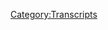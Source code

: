 {{DEFAULTSORT:
    #_TRANSCRIPT_0401:Formulaic Objections Part 3
}}{{Transcript
    | title         = [[401: Formulaic Objections Part 3]]
    | caption       = [https://knowledgefight.libsyn.com/knowledge-fight-formulaic-objections-part-3 Listen to this episode on Libsyn]
    | episodeNumber = [[401: Formulaic Objections Part 3|401]]
    | length        = 01:33:34
}}

{{MessageBox
    | header     = Warning: Bot Generated Content
    | text       = This transcript was automatically generated by transcription software and likely contains many mistakes and misattributions. Please check the audio for definitive quotes, attribution, and context.
    | image      = N3yvass4myg91.webp
    | imagewidth = 50px
    | id         = warning
}}

{{TranscriptBlock
    | name      = Alex Jones
    | timestamp = 00:00:04.000
    | text      = Red Alert. Red alert. Red alert. Red Alert knowledge Damn, Jordan I'm sweating knowledge party.com It's time to pray.
}}

{{TranscriptBlock
    | name      = Roger Stone
    | timestamp = 00:00:21.000
    | text      = I have great respect for knowledge like knowledge.
}}

{{TranscriptBlock
    | name      = Alex Jones
    | timestamp = 00:00:25.000
    | text      = I'm sick of them posing as if they're the good guys shank me or the bad guy knowledge. Dan and Jordan knowledge fight need need money Andy and Andy you're stopping Andy and Ken handy in Kansas to pray Andy in Kansas you're on the airplane for huge fan. I love your word. Knowledge by now knowledge fight.com
}}

{{TranscriptBlock
    | name      = Dan
    | timestamp = 00:00:59.000
    | text      = Hey, everybody, welcome back to knowledge fight. I'm Dan. We're a couple dudes like to sit around technology beverages and talk a little bit about Alex Jones.
}}

{{TranscriptBlock
    | name      = Jordan
    | timestamp = 00:01:05.000
    | text      = Indeed we are Dan we're
}}

{{TranscriptBlock
    | name      = Dan
    | timestamp = 00:01:07.000
    | text      = sneaky snakes.
}}

{{TranscriptBlock
    | name      = Jordan
    | timestamp = 00:01:08.000
    | text      = We are a Friday episode on our day off. Yeah, the Day of the Day of Roger stones, pardoning I imagined Well, no, no, no, not yet. No, not yet.
}}

{{TranscriptBlock
    | name      = Dan
    | timestamp = 00:01:17.000
    | text      = Recording. Just Just an hour or so before we started recording, Roger Stone was sentenced to 40 months in prison. And your prediction is by the time this comes out, he will be pardon. My prediction, although I'm not like I'm not super into making actual prediction. So we can make this a game. Of course, of course, I predict that it will be a part and that will come whenever Trump wants to disrupt the next news cycle. Yeah, that either needs to like get bad news away from him. Or positive news on Democratic primary. Yeah, something to have to do the Democratic primary. Throw a Roger Stone pardon and Right, right, right. At least screw up the news cycle.
}}

{{TranscriptBlock
    | name      = Jordan
    | timestamp = 00:01:56.000
    | text      = It's a jangling keys to the media. Yeah, like, oh, we just unearth reports that Trump has killed six people by hand. And then he's like, I'm pardoning Roger Stone. And they're like, well, we got to ignore that news.
}}

{{TranscriptBlock
    | name      = Dan
    | timestamp = 00:02:07.000
    | text      = It's it's a thing that's like if you're going to do it anyway, it doesn't really matter when you're going to do so why not use it to some effect? The same argument is like if you're gonna do it doesn't matter when you do it. Might as well do it now. Yeah, as we're in the middle of recording I mean, could happen,
}}

{{TranscriptBlock
    | name      = Jordan
    | timestamp = 00:02:22.000
    | text      = but boy have itches him just wagging. Oh, waggling is dikkat. Justice. So why not just keep it rolling.
}}

{{TranscriptBlock
    | name      = Dan
    | timestamp = 00:02:27.000
    | text      = Speaking as a couple of dudes who live in Chicago, Illinois. Yeah. Thrilled. You gotta say he won this city. People who love Chicago it Yeah,
}}

{{TranscriptBlock
    | name      = Jordan
    | timestamp = 00:02:41.000
    | text      = that's that's what we're known for.
}}

{{TranscriptBlock
    | name      = Dan
    | timestamp = 00:02:43.000
    | text      = I think he has a about the same amount of public love as ROM.
}}

{{TranscriptBlock
    | name      = Jordan
    | timestamp = 00:02:48.000
    | text      = We're not We're not very kind to our government official, mainly because they're not kind to us. It's
}}

{{TranscriptBlock
    | name      = Dan
    | timestamp = 00:02:54.000
    | text      = it seems like there's some of that. Yeah. So anyway, do you have a question? Sure. Got off a little tangent there.
}}

{{TranscriptBlock
    | name      = Jordan
    | timestamp = 00:03:02.000
    | text      = Have you ever wanted something classic? Like, let me give you an example. You know, like some people have always wanted, like, classic writer, you know, like that kind of thing. Yeah. I mean, I want to ever desired something like that. Yeah, I
}}

{{TranscriptBlock
    | name      = Dan
    | timestamp = 00:03:13.000
    | text      = like old radios. That's right. We talked about old tube radios. I got one I have a 1930 rehab radio mantle. I was thinking about, I was considering a collection of trying to get a collection of radios together. But some of that's pretty fucking expensive. That is not in the cards. You're not the first person to want a collection of old radios, right. And then some of them too, are like really huge. And I don't know how much I could commit to that kind of a decor. Yeah, like, like, cabinet size? I don't know. I like that. But other than that, I don't know. I'm not super into antiques. Not really
}}

{{TranscriptBlock
    | name      = Jordan
    | timestamp = 00:03:51.000
    | text      = not like a record player guy or anything like that. No, no, no, no. Old Style. Key tire. Not really not a real key target.
}}

{{TranscriptBlock
    | name      = Dan
    | timestamp = 00:04:01.000
    | text      = No, but actually, the other thing decor wise, that I would like, is a bunch of like, either communist or anti communist propaganda post actual ones that aren't just like new reimagining of what that art aesthetic. The 50s and, and onward in the Cold War era was, I would be really into that, like antique posters. That sounds cool. But also, I think those are probably fucking super expensive. Yeah, hard to find.
}}

{{TranscriptBlock
    | name      = Jordan
    | timestamp = 00:04:31.000
    | text      = I imagine so. But no, no,
}}

{{TranscriptBlock
    | name      = Dan
    | timestamp = 00:04:33.000
    | text      = I don't I don't care too much for originals of things.
}}

{{TranscriptBlock
    | name      = Jordan
    | timestamp = 00:04:36.000
    | text      = Yeah, I've just been watching the show on Netflix called the air show. Now. It's called the repair shop. It's a British show where the great British repair show yeah, basically, it's so it is so that it's a bunch of really, really talented restores at this little shop and they're all happy all the time fixing people's heirlooms and smiling and enjoying themselves and I can't help but want to go on that Start with something old and I don't got nothing.
}}

{{TranscriptBlock
    | name      = Dan
    | timestamp = 00:05:02.000
    | text      = It's unfortunate that you need something old in order to gain access. That's rude of them. I know.
}}

{{TranscriptBlock
    | name      = Jordan
    | timestamp = 00:05:10.000
    | text      = Let me just let me hang out for a bit.
}}

{{TranscriptBlock
    | name      = Dan
    | timestamp = 00:05:13.000
    | text      = I have not seen that show GA but I do know a lot about Alex Jones. And hence we can do this podcast hell yes, we
}}

{{TranscriptBlock
    | name      = Jordan
    | timestamp = 00:05:18.000
    | text      = can. Um,
}}

{{TranscriptBlock
    | name      = Dan
    | timestamp = 00:05:19.000
    | text      = so Jordan today I have something that is, I guess, related to Jermaine. Yeah, in some ways. This is this is this thing is Dupree, Jermaine Dupri?
}}

{{TranscriptBlock
    | name      = Jordan
    | timestamp = 00:05:29.000
    | text      = I was gonna go with Jackson, but we're alright, fine.
}}

{{TranscriptBlock
    | name      = Dan
    | timestamp = 00:05:34.000
    | text      = Yeah, this this. What I've got prepared today is I would look at it as kind of like a saying farewell to Roger, if he's gone for a while, right. Like, we won't be able to enjoy some good, like high register really in his element. Roger said it's true that so today, I found something that I think we can all enjoy. And no matter what, even if you feel bad about the fact that Roger is probably not going to prison, he's probably going to get a pardon. Yeah, even if you feel like everything is shitty. You can still enjoy some of this. Yeah. So we'll get down to business on that in a second. But before we do, gotta give a little shout out to some folks who have signed up and are supporting the show. So first, Griffin 303. Thank you so much. You are now a policy wonk.
}}

{{TranscriptBlock
    | name      = Alex Jones
    | timestamp = 00:06:15.000
    | text      = I'm a policy wonk.
}}

{{TranscriptBlock
    | name      = Jordan
    | timestamp = 00:06:16.000
    | text      = Thank you, Griffin. 303.
}}

{{TranscriptBlock
    | name      = Dan
    | timestamp = 00:06:18.000
    | text      = Next, Jocelyn, thank you so much. You are now a policy wonk.
}}

{{TranscriptBlock
    | name      = Alex Jones
    | timestamp = 00:06:21.000
    | text      = I'm a policy wonk.
}}

{{TranscriptBlock
    | name      = Jordan
    | timestamp = 00:06:22.000
    | text      = Thanks, Jocelyn do next. Andrew,
}}

{{TranscriptBlock
    | name      = Dan
    | timestamp = 00:06:23.000
    | text      = thank you so much. You and I hope I was wrong. I'm a policy wonk.
}}

{{TranscriptBlock
    | name      = Jordan
    | timestamp = 00:06:26.000
    | text      = Thank you very much, Andrew. Thank
}}

{{TranscriptBlock
    | name      = Dan
    | timestamp = 00:06:27.000
    | text      = you Next, Connor. Thank you so much. You're now a policy wonk. I'm a policy wonk.
}}

{{TranscriptBlock
    | name      = Jordan
    | timestamp = 00:06:32.000
    | text      = If that's Friedersdorf I'm gonna lose my chin earlier today. I hate him so much.
}}

{{TranscriptBlock
    | name      = Dan
    | timestamp = 00:06:37.000
    | text      = It's not I can assure you Okay, well, then. Thank
}}

{{TranscriptBlock
    | name      = Jordan
    | timestamp = 00:06:38.000
    | text      = you very much. Kotter.
}}

{{TranscriptBlock
    | name      = Dan
    | timestamp = 00:06:39.000
    | text      = Next, Durbin, thank you so much. You're now if I was wrong,
}}

{{TranscriptBlock
    | name      = Alex Jones
    | timestamp = 00:06:42.000
    | text      = I'm a policy wonk.
}}

{{TranscriptBlock
    | name      = Jordan
    | timestamp = 00:06:43.000
    | text      = I swear to God, if that's Dick Durbin. I'm gonna be
}}

{{TranscriptBlock
    | name      = Dan
    | timestamp = 00:06:46.000
    | text      = Durbin Friedersdorf. Brother of honor.
}}

{{TranscriptBlock
    | name      = Jordan
    | timestamp = 00:06:50.000
    | text      = Thank you very much Durbin.
}}

{{TranscriptBlock
    | name      = Dan
    | timestamp = 00:06:51.000
    | text      = Next, CJ, thank you so much. You are now a policy wonk. I'm a policy wonk. Thanks, CJ. And finally, thank you to somebody who donated on elevated level and we appreciate that very much. So EVM Adelaide, thank you so much. You are now a technocrat.
}}

{{TranscriptBlock
    | name      = Alex Jones
    | timestamp = 00:07:03.000
    | text      = I'm a policy wonk. Crikey made that's fantastic. Have yourself a brew. How's your 401k doing bro? We gotta go full tilt buggy on this, Watson. All right. Let's just get down to business. We ain't making that money off that heroin. Why you pimp so good. My neck is freakishly large. I declare info war on you.
}}

{{TranscriptBlock
    | name      = Dan
    | timestamp = 00:07:21.000
    | text      = Thank you so much. EVM. Adelaide. Yes.
}}

{{TranscriptBlock
    | name      = Jordan
    | timestamp = 00:07:24.000
    | text      = Thank you very much. You're
}}

{{TranscriptBlock
    | name      = Dan
    | timestamp = 00:07:25.000
    | text      = out there listening. And you're thinking, hey, I enjoy the show. I'd like to support these gents do you can do that by going to our website. There's a little button there that says support the show, you can press it goes to our Patreon. And you can support the show. And we'd appreciate it really, really helpful. So Jordan, I don't know if you know this, what don't I know. But back in February 2019, Jerome Corsi filed a lawsuit against Roger Stone deed he did. He claimed defamation among other complaints. This was the ultimate result of the two men's collaboration during the 2016 campaign where of course he and Roger were working together to try to get in touch with Julian Assange. Now we've heard Alex Jones say on air multiple times that he explicitly told Roger to get in touch with Assange. And both corsi and Roger were working at Infowars. At the time, we're working with them at very least, but it might be too much of a stretch to say that the two men's actions were being done specifically at the order of Alex. That's fair. Yeah. Because he's an idiot. Whatever the case, when you work with Roger Stone, things tend to not go great for you. It's super rare for people to walk away without some kind of darkness looming over their lives, if they're lucky to not get arrested. At the center of the falling out that the two of them had was the tweet that Roger posted on August 21 2016. That said, quote, trust me there will soon be Podesta as time in the barrel hashtag crooked Hillary. This tweet predated the release of the hacked Podesta emails, and based on all available information, it predated anyone outside of WikiLeaks knew knowing that they were going to be released. According to Corsi, a couple of days after Roger posted that tweet, Roger asked corsi to draft a memo that he could use as a cover story for why he tweeted something he should have no business knowing about right, right, right. This memo was allegedly about how Roger wrote that tweet based on research the course he had been doing on quote Podesta and Hillary's alleged relationship with Russian companies,
}}

{{TranscriptBlock
    | name      = Jordan
    | timestamp = 00:09:16.000
    | text      = Jerome Jerome I ret fuck myself, I need to rack fuck you to get my rent fuck out of myself
}}

{{TranscriptBlock
    | name      = Dan
    | timestamp = 00:09:22.000
    | text      = after Muller started investigating and it became clear that this just wasn't true. Of course, he came out by late 2018 and admitted that the memo he'd written was a lie, and was made specifically to explain why Roger posted that tweet. Yeah. After course, he came out and made some comments that were not looking good for Roger who was about to be indicted by Muller. As the story he told in interviews with investigators was coming a bit unraveled. Roger went on the attack against Jerome Corsi. He started talking shit about him on Infowars which if your course you kind of should have expected Yeah, I like course he worked for Alex he knows that there's no rules about responsibility that are practiced at Infowars Nikolas
}}

{{TranscriptBlock
    | name      = Jordan
    | timestamp = 00:10:00.000
    | text      = if you get stabbed in the back by Roger that's your fault. You should never have turned your back to Roger Oh
}}

{{TranscriptBlock
    | name      = Dan
    | timestamp = 00:10:05.000
    | text      = first place if you associate with him metal plate on Zack. Absolutely. So Roger railed on corsi on air and and social media alleging the course he was working with Muller to jam him up. Of course, he claimed that these attacks had resulted in him suffering quote, intentional infliction of emotional distress and assault. An article. An article in Newsweek says that course he claimed Roger quote, carried out a campaign of threats against him to cause him to have heart attacks and strokes in order that plaintiff will be unable to testify at stones criminal trial. Good dodge. Course, he claimed that Roger was doing this sort of intimidation because he fancied himself a little bit of a gangster type and he loved the mafia. This argument gains a little credibility based on the fact that one of the Rogers charges in the Muller case was related to witness intimidation directed towards Randy credico, the other person Roger tried to use as a scapegoat to explain his advanced knowledge of the Podesta emails his
}}

{{TranscriptBlock
    | name      = Jordan
    | timestamp = 00:11:00.000
    | text      = friend, friend that he tried to stitch up.
}}

{{TranscriptBlock
    | name      = Dan
    | timestamp = 00:11:05.000
    | text      = You know how you talk to your friends? Yeah, I'm gonna take your dog away from the Thai cocksucker
}}

{{TranscriptBlock
    | name      = Jordan
    | timestamp = 00:11:11.000
    | text      = we're just playing a little game.
}}

{{TranscriptBlock
    | name      = Dan
    | timestamp = 00:11:12.000
    | text      = I will still say though, even though there's some credibility because of Rogers behavior towards credico I think the idea that he was trying to give course your heart attack might be a little much
}}

{{TranscriptBlock
    | name      = Jordan
    | timestamp = 00:11:21.000
    | text      = might be a little dramatic. Yeah, yeah.
}}

{{TranscriptBlock
    | name      = Dan
    | timestamp = 00:11:25.000
    | text      = So the basic plot, of course, you suit is that based on his being named as a material witness and considering the things that he knew about Roger, he believed that Rogers actions were an attempt to intimidate him out of cooperating with the case against Roger. In the process, Roger was defaming course you in order to smear him and make his testimony seem less credible, or even make it appear the course he was the criminal behind this whole thing all along? Yeah. The initial filing of the lawsuit lists the defamatory statements. And honestly, it just sounds like Roger being Roger. Now, having said that's defamatory. Illegal for Roger just to be Roger.
}}

{{TranscriptBlock
    | name      = Jordan
    | timestamp = 00:12:02.000
    | text      = Roger says hi to his wife. That's defamation.
}}

{{TranscriptBlock
    | name      = Dan
    | timestamp = 00:12:05.000
    | text      = I'm not sure where the line is, but none of it seems out of the ordinary. So of course, he's suing Roger for $25 million, which I suspect was never gonna go anywhere. And honestly, I have a hard time believing that this suit would even have gotten to a trial. The claim defamatory statements seem as best as I can tell it to be things that would be easy to claim or opinions. But that's a matter for a judge. And, you know, I can't I'm not going to make a decision. In his lawsuit. Of course, he decided to hire for his lawyer another person who has been slighted by Infowars a man by the name of Larry Clayman. Hey, you may remember him as the guy who wouldn't stop yelling about how Obama was trying to bring Ebola into the country to attack White people. And as the lawyer representing Dennis Montgomery, the guy who was working with Sheriff Joe Arpaio on some shady business that everyone decided to pretend was proof that Trump was being spied on. In terms of the places I've come across claiming I will say that he has not impressed me much. I wouldn't hire him as my lawyer and it does not look great when you see people who
}}

{{TranscriptBlock
    | name      = Jordan
    | timestamp = 00:13:02.000
    | text      = are Yeah, that's that's scraping that scraping the barrels bottom,
}}

{{TranscriptBlock
    | name      = Dan
    | timestamp = 00:13:06.000
    | text      = like, for instance, right now, Larry Clayman is representing george Zimmerman, who is apparently suing Elizabeth Warren and Pete Buttigieg. Because they tweeted about how Trayvon Martin would be 25 years old right now, if he wasn't dead, right, that lawsuit is seeking $265 million, I think, is disgusting. I don't think that one's gonna go well, for George. No, one's disgusting. But it's not the most disgusting thing that Larry Clayman has done with George Zimmerman. Because back in December, they teamed up to sue Trayvon Martin's family for $100 billion. I can't imagine that lawsuit will work out but what it will definitely do is make people really warm up to the Zimmerman guy. Yeah,
}}

{{TranscriptBlock
    | name      = Jordan
    | timestamp = 00:13:43.000
    | text      = yeah. You know, I was thinking that he, you know, it's like, it's like when you get piled on, you know, so. So you've been publicly shamed by Jon Ronson. It's similar to that. But now my sympathies are gone. I'm fucking
}}

{{TranscriptBlock
    | name      = Dan
    | timestamp = 00:13:58.000
    | text      = so the Southern Poverty Law Center has described Clayman as, quote, pathologically litigious, so I'm gonna watch what I say about him. And also, that image of him being quote, pathologically litigious kind of comes into play in the course of the situation, because as soon as corsi sued Roger with claimant as his lawyer, Roger started attacking both of them calling into question claiming his ability as a lawyer and saying he had a low IQ. Sure. And what do you know, Larry Clayman turned around and sued Roger along with course that also sounds right. They're both claiming defamation against him.
}}

{{TranscriptBlock
    | name      = Jordan
    | timestamp = 00:14:30.000
    | text      = Is that a conflict of interest for the lawyer to be suing for himself as well as somebody else? Trial
}}

{{TranscriptBlock
    | name      = Dan
    | timestamp = 00:14:35.000
    | text      = so on April 5 2019, corsi and Clayman joined their suits against Roger which was now also against Rogers associate Michael Caputo with claiming still acting as a lawyer. Sure. Which brings us to why we're here today.
}}

{{TranscriptBlock
    | name      = Jordan
    | timestamp = 00:14:49.000
    | text      = This is gonna be like World War One where eventually all of these conservative personalities pick sides and then everybody's like Caitlyn Bennett is suing Laura Loomer and that's all a fuck. Laura
}}

{{TranscriptBlock
    | name      = Dan
    | timestamp = 00:14:59.000
    | text      = Loomer is lawyer Larry Clayman.
}}

{{TranscriptBlock
    | name      = Jordan
    | timestamp = 00:15:02.000
    | text      = No, no. Fuck me. All right, well, then we know which side she's gonna be on.
}}

{{TranscriptBlock
    | name      = Dan
    | timestamp = 00:15:10.000
    | text      = So in the past on our show, Larry Clayman has been associated with the organization Judicial Watch since he founded that group, but he's actually left it. He left back in around 2004 and ultimately started a new group called Freedom watch. In the evening hours of Tuesday, February 18 2020. I'm Dan This is 2020. As I was editing up our Project Camelot episode that we released on Wednesday freedom watch posted something that would have been an absolutely perfect wacky Wednesday episode, and it's honestly it's like catnip to me, so there's no way I could resist doing an episode about this a media of course not. They posted a whole shit ton of video of Roger Stone being deposed for this lawsuit.
}}

{{TranscriptBlock
    | name      = Jordan
    | timestamp = 00:15:47.000
    | text      = God dammit, Dan, you told me that there were you told me you were reading some of his deposition. I thought you only had transcripts. Video. Yeah. I can't wait. So as
}}

{{TranscriptBlock
    | name      = Dan
    | timestamp = 00:15:57.000
    | text      = if that wasn't enough to get me excited. Like, dude, he's being questioned by the opposing side's lawyer, which is Larry Clayman. Oh
}}

{{TranscriptBlock
    | name      = Jordan
    | timestamp = 00:16:09.000
    | text      = my god, this is gonna be amazed. Larry
}}

{{TranscriptBlock
    | name      = Dan
    | timestamp = 00:16:13.000
    | text      = Clayman is the lawyer doing the deposition of T rock. Oh, god, it's just almost perfect. Is that is very fun. It's just a recipe for a disaster. Yeah. So the deposition is five hours long on day one course it is, and then about 48 minutes as a rejoinder on a second day. So the six hours of shit I had to go through. And you know what? It doesn't disappoint if you're looking for a complete disaster. To give you a little sense. Here's just a taste of some of the vibe. Did you just tell me a
}}

{{TranscriptBlock
    | name      = Roger Stone
    | timestamp = 00:16:40.000
    | text      = bit? You're acting like what?
}}

{{TranscriptBlock
    | name      = Jordan
    | timestamp = 00:16:44.000
    | text      = I was gonna say as a joke that it devolves into him being like, You're a dick. And he's like, No, you're a dick. And that is a that's what it is. I'm not sure it devolves into it starts there and it keeps going. It is frequently like that. Like what Jesus Christ
}}

{{TranscriptBlock
    | name      = Dan
    | timestamp = 00:17:00.000
    | text      = so that should give you a sense of the tone and the level of professionalism on display here. I'm gonna spare everyone from the pain of having to go through this seriously because it was mostly a jumbled mess of Roger trolling, Larry. And I'm not sure I honestly learned that much about the case from watching all of that. That's not I can tell you a few things. Okay, first, Roger is fucking loving being deposed
}}

{{TranscriptBlock
    | name      = Jordan
    | timestamp = 00:17:21.000
    | text      = god damn it.
}}

{{TranscriptBlock
    | name      = Dan
    | timestamp = 00:17:22.000
    | text      = I think he loves it particularly when it's claimed but who's the lawyer because I think everything I can tell he hates Larry
}}

{{TranscriptBlock
    | name      = Jordan
    | timestamp = 00:17:31.000
    | text      = see now we're getting back from our evil rat fucker to Loki traversing the earth sowing discord. Right? Very mad. Yeah, I don't like it. Of all
}}

{{TranscriptBlock
    | name      = Dan
    | timestamp = 00:17:39.000
    | text      = the different moods a person is capable of Roger is at his best when he gets to embody righteous indignation. Here. He's being asked questions about a case that he is not taking seriously, which allows him to just be a complete dick to you know, because the target is someone who you also like, oh, fuck yourself. It is its location. You can enjoy it a little guy. Yeah. Roger. It's
}}

{{TranscriptBlock
    | name      = Jordan
    | timestamp = 00:18:01.000
    | text      = really frustrating that sometimes despite myself, I'm like, get them Roger. Just fucking do it. Because Roger is kind of good at certain thing. Right, right.
}}

{{TranscriptBlock
    | name      = Dan
    | timestamp = 00:18:10.000
    | text      = competent? Yeah. Like, yeah, someone like Larry.
}}

{{TranscriptBlock
    | name      = Jordan
    | timestamp = 00:18:14.000
    | text      = He's very good at telling somebody like Larry to fuck off
}}

{{TranscriptBlock
    | name      = Dan
    | timestamp = 00:18:17.000
    | text      = right. Second. The other thing that I need to tell you is I don't care what happens with this case. It's the very definition of a let them fight situation. Roger probably definitely said some untrue things about both corsi and Clayman. So if he gets in trouble for it, who cares? Also, if he gets away with it, of course, he can claim and both suck. So I don't really care here. The only outcome of this no matter how it goes is that both sides end up wasting resources fighting with each other. And that's all right in my book. Fantastic. So we've seen how Alex Jones, Rob do and Paul Joseph Watson behave when they're forced to be under oath. And in a deposition, they change completely. I need to play dumb or pretend to be serious, right now it's time to experience Roger Stone on the road, which I'll say is very similar to Roger Stone anywhere else. Yeah, this dude does not give a fuck. So begins by, you know, talking about some of Rogers history. And you know, like his educational background and then working for some presidential campaigns. And it was, you know, what, I never realized I should probably should have known this. And I bet I did. I just didn't, didn't remember, he didn't graduate from college. He didn't know he like went to a year of college and then started working for Nixon, God, you can be whatever you want to be pretty remarkable to me that he doesn't have some sort of degree or some formal training in political science. But I guess that's why that
}}

{{TranscriptBlock
    | name      = Jordan
    | timestamp = 00:19:37.000
    | text      = makes perfect sense people with a formal training and wouldn't do any of this shit. He Roger has to issue a formal training to really tap into his rant fuckery. Yes.
}}

{{TranscriptBlock
    | name      = Dan
    | timestamp = 00:19:49.000
    | text      = Yeah. And so they talk about the early history. And then the topic comes up of when these two first crossed paths. Did they come
}}

{{TranscriptBlock
    | name      = Larry Klayman
    | timestamp = 00:19:57.000
    | text      = a point in time when you met Mahler and claim yes Did when was that
}}

{{TranscriptBlock
    | name      = Roger Stone
    | timestamp = 00:20:01.000
    | text      = when you represented me?
}}

{{TranscriptBlock
    | name      = Larry Klayman
    | timestamp = 00:20:03.000
    | text      = Did I not meet you earlier than that of the old ebbitt grill with regard to check camp? I don't recall the time that you met me I had said I was interested in helping Jack camp.
}}

{{TranscriptBlock
    | name      = Roger Stone
    | timestamp = 00:20:16.000
    | text      = It's entirely possible I just don't recall.
}}

{{TranscriptBlock
    | name      = Larry Klayman
    | timestamp = 00:20:20.000
    | text      = And is it not true that you had me put on the executive Finance Committee for Jack Kemp? Jackson?
}}

{{TranscriptBlock
    | name      = Roger Stone
    | timestamp = 00:20:28.000
    | text      = I just don't recall.
}}

{{TranscriptBlock
    | name      = Dan
    | timestamp = 00:20:30.000
    | text      = Roger does not remember any of the chips. So as it turns out, Larry Clayman and Roger Stone go way back. And the two men have a rich history. Roger believes that they met when claiming represented Roger, which we'll get back to, but it appears that their paths crossed when Clayman wanted to work on the Jack Kemp campaign in which Roger was an advisor. That would have been the 1988 election. So that puts them at Queens as a 32.
}}

{{TranscriptBlock
    | name      = Jordan
    | timestamp = 00:20:58.000
    | text      = I don't recall on time, I don't recall you as a person. I don't recall talking to you. There was a little disrespect. When you were when I was paying you. That's when I remember you.
}}

{{TranscriptBlock
    | name      = Dan
    | timestamp = 00:21:08.000
    | text      = So for the Jack Kemp stuff. Roger doesn't remember that meeting. So I'm gonna go ahead and take that off the table. Yeah. In 1996. Roger was working on the Bob Dole campaign. And things got a little messy when the National Enquirer reported on how he posted ads and scandalous pictures of himself and his wife in swingers magazines, and online looking to get some fun going. Roger initially blamed an imaginary assistant for posting the ads but eventually copped to the fact that he had done it. When he finally did come clean, he was still kind of a weasel about it saying, quote, when that whole thing hit the fan in 1996, the reason I gave a blanket denial was that my grandparents were still alive. I am not guilty of hypocrisy.
}}

{{TranscriptBlock
    | name      = Jordan
    | timestamp = 00:21:49.000
    | text      = That's, you're being hypocritical in that sense,
}}

{{TranscriptBlock
    | name      = Dan
    | timestamp = 00:21:52.000
    | text      = does seem that way. So this was a bit of a scandal because it was 1996. And so much of the right wing attacks on Bill Clinton had to do with him and his women womanizing, so this would be a bad look for dole to have a senior adviser who was out swinging, particularly considering that according to the Chicago Tribune, Roger was part of Bob Dole is quote, Clinton accountability team. Yep. And thus by September of 96, Roger had stepped down from the dole campaign. I don't really care about Roger swinging, you know, that's his business. But for him, I do think that his response to the Enquirer story speaks a lot to his character. I understand the culture wasn't accepting of people living alternative lifestyles at that point, but the length that he went to pretend that he had been set up were pretty ridiculous. Anyway, Roger threatened to sue the Enquirer. And Larry Clayman was his lawyer and that great, great, great. So back in 96, right. That was where Roger is saying their paths first crossed, right, right, right. But because there was no imagined perpetrator to sue here, Roger was lying about that. And there was no libel on the part of the Enquirer. This case went nowhere. And Roger took a pretty big hit to his credibility. Consider he was a college dropout, who went to work on shady shit for Richard Nixon. He'd worked for Reagan, he was an advisor for Bob Dole, these his big leagues in the GOP circles politics. But after the scandal, he went down the fight card a little bit. His profile just didn't match with presidential candidates. And thus, in 2004, Roger was enlisted to advise a certain candidate on their run for a Florida seat in the US Senate candidate was Larry Clayman,
}}

{{TranscriptBlock
    | name      = Jordan
    | timestamp = 00:23:25.000
    | text      = god damn these people a lot of intersexual How is it okay for claiming to be questioning him in this deposition? Is that even okay? It's comical,
}}

{{TranscriptBlock
    | name      = Dan
    | timestamp = 00:23:37.000
    | text      = ridiculous. Long time, people who have known each other who do not like each other trying to pretend there's some formality. Don't get it? No. Larry would end up with 1.1% of the vote in the Republican primary, putting him in a very respectable seventh place. A Sun Sentinel article about the candidates and their primary includes a section about climate where he compares himself to Abraham Lincoln and Ronald Reagan, and his policy set is described as quote, he advocates abolishing the IRS the forcible removal of Cuban dictator Fidel Castro, and psychological testing for judges.
}}

{{TranscriptBlock
    | name      = Jordan
    | timestamp = 00:24:13.000
    | text      = Okay, would he be administering psychological testing,
}}

{{TranscriptBlock
    | name      = Dan
    | timestamp = 00:24:18.000
    | text      = slates chatterbox had an article about his Senate run, which was mostly about how even back then he had a bit of a reputation for being wildly litigious. The piece ends quote, for chatterbox though there's only one issue in the Larry Clayman campaign, if elected will he pledged not to file any lawsuits for the next six years, categorically no claimant said? Well, he pledged not to sue anyone for the duration of his Senate campaign quote, no, look, it's a free country.
}}

{{TranscriptBlock
    | name      = Jordan
    | timestamp = 00:24:47.000
    | text      = That's just a man who likes suing people. He doesn't even want anything out of it. He just likes filling out that paperwork, deposing people who have no business being used by
}}

{{TranscriptBlock
    | name      = Dan
    | timestamp = 00:24:56.000
    | text      = the law as a weapon. Yeah, it's great. So I found a really interesting piece of that is 2004 run on the nation. According to this article Larry's adventures at Judicial Watch where he would file tons of lawsuits mostly against people in the Clinton orbit. They were funded by Richard Mellon Scaife, the right wing billionaire mega donor. According to this article, claiming sought funding from Scaife for his Senate run in a letter that said, quote, as a senator, I will have considerable powers that I did not have a Judicial Watch, including the ability to investigate and prosecute in the Senate, Hillary Clinton, much like Richard Nixon did with the communist spy, Alger Hiss. If I'm someday to run for president, I need the credentials to do so being a senator will provide me with this.
}}

{{TranscriptBlock
    | name      = Jordan
    | timestamp = 00:25:39.000
    | text      = I did not. I didn't think it was possible to desire somebody to be president less than Trump. But I will be god damned if Clayman would be worse at his job.
}}

{{TranscriptBlock
    | name      = Dan
    | timestamp = 00:25:48.000
    | text      = This was part of a multistage plot that was to result in Hillary being tried in the Senate and Larry Clayman as president. It should be pointed out that escape spokesperson told the nation quote, he has not given a dime to Mr. Claimants campaign. And in fact, he discouraged him from running. Wow, that's probably true. Anyway, this nation article is mostly about the question of whether or not soliciting this loan would constitute a campaign finance violation. Yes, but seeing as it was 16 years ago, I'm not really going to get bogged down in that question, Shawn, I'm not really interested, because the answer is yes. The important thing for us today is that the reason that Larry needed money is because the only way he could fund his campaign was through soliciting donations through direct mailings. And he didn't have access to a large database of names in order to target those mailings. When you're in that situation, you know, you don't have a giant mailing list, you need to pay for access to other people's lists of names, as Clayman was doing with the list held by American target advertising. The problem was, according to this article, that he was spending almost as much as he was bringing in with a strategy, so that wasn't going to cut it. And
}}

{{TranscriptBlock
    | name      = Jordan
    | timestamp = 00:26:52.000
    | text      = that doesn't seem like a good strategy breaking even on campaign finance donations is not good.
}}

{{TranscriptBlock
    | name      = Dan
    | timestamp = 00:26:57.000
    | text      = So you need to reach out to a billionaire mega donor, have them pay for the list or something and then you end up making whatever
}}

{{TranscriptBlock
    | name      = Jordan
    | timestamp = 00:27:04.000
    | text      = Yeah, or have $60 billion dollars yourself, that also works. Anyway, throughout
}}

{{TranscriptBlock
    | name      = Dan
    | timestamp = 00:27:07.000
    | text      = the rest of Rogers deposition. He and Larry get into a number of fights about this 2004 campaign. Rogers position seems to be that Larry led him to believe that he had access to the Judicial Watch mailing list, which would have helped make his campaign viable, but he did not. Roger felt misled and like his time was being wasted. Conversely, Larry keeps a legend that Roger staff stole computers that he bought with his own money when they left his campaign.
}}

{{TranscriptBlock
    | name      = Jordan
    | timestamp = 00:27:36.000
    | text      = I believe both of them.
}}

{{TranscriptBlock
    | name      = Dan
    | timestamp = 00:27:37.000
    | text      = I'm not. I'm not sure why. And ultimately, I really don't care. But I wanted to walk you through a bit of the history up top because the clips of them arguing about this stuff. They're not really useful for our purposes, because there's like little interjections, and like, they're in the middle of a different question. They're like, Why'd you steal my computer's
}}

{{TranscriptBlock
    | name      = Jordan
    | timestamp = 00:27:56.000
    | text      = personal fucking, but
}}

{{TranscriptBlock
    | name      = Dan
    | timestamp = 00:27:57.000
    | text      = it's not as right. It's not as out of nowhere and fighty might make you think, but it just the way it wouldn't have been, I don't think I would have been able to present it by clips, I just have to say, but you kind of need to know about that stuff. In order to understand that these dudes have a long, deep history and clearly fucking hate each other.
}}

{{TranscriptBlock
    | name      = Jordan
    | timestamp = 00:28:17.000
    | text      = You still like computers? That's a deposition question. It's so fun.
}}

{{TranscriptBlock
    | name      = Dan
    | timestamp = 00:28:23.000
    | text      = So it starts out, you know, on a on a not great tone, it gets adversarial pretty fast.
}}

{{TranscriptBlock
    | name      = Larry Klayman
    | timestamp = 00:28:31.000
    | text      = You're aware that the document production requested the production of phone records as well.
}}

{{TranscriptBlock
    | name      = Roger Stone
    | timestamp = 00:28:36.000
    | text      = It must not have been any phone records to produce. If you didn't get any
}}

{{TranscriptBlock
    | name      = Larry Klayman
    | timestamp = 00:28:41.000
    | text      = messages you're aware that
}}

{{TranscriptBlock
    | name      = Roger Stone
    | timestamp = 00:28:42.000
    | text      = it requires simply was I believe that the text messages were provided emails? Yes, absolutely.
}}

{{TranscriptBlock
    | name      = Larry Klayman
    | timestamp = 00:28:49.000
    | text      = Now you were convicted of not providing information to Congress which had been requested. That is untrue.
}}

{{TranscriptBlock
    | name      = Roger Stone's Lawyer
    | timestamp = 00:28:55.000
    | text      = Objection.
}}

{{TranscriptBlock
    | name      = Roger Stone
    | timestamp = 00:28:56.000
    | text      = And we're not true. That charges withdrawn. But go ahead.
}}

{{TranscriptBlock
    | name      = Larry Klayman
    | timestamp = 00:28:59.000
    | text      = And your lawyers actually sent letters to Congress, on your behalf saying that you did not have documents when you did
}}

{{TranscriptBlock
    | name      = Roger Stone's Lawyer
    | timestamp = 00:29:07.000
    | text      = objection, where I'm instructing the witness not to answer. We're not talking about any criminal matters,
}}

{{TranscriptBlock
    | name      = Larry Klayman
    | timestamp = 00:29:12.000
    | text      = or we're not talking about criminal matters. We're talking about a course of conduct. That's what we're talking about. All right. I want to make sure he's aware that he needs to produce everything.
}}

{{TranscriptBlock
    | name      = Roger Stone
    | timestamp = 00:29:23.000
    | text      = I'm well aware of that.
}}

{{TranscriptBlock
    | name      = Larry Klayman
    | timestamp = 00:29:25.000
    | text      = You learned the hard way, right?
}}

{{TranscriptBlock
    | name      = Roger Stone's Lawyer
    | timestamp = 00:29:26.000
    | text      = Objection.
}}

{{TranscriptBlock
    | name      = Roger Stone
    | timestamp = 00:29:28.000
    | text      = Because you're delusional does not mean that I have to be badgered by you.
}}

{{TranscriptBlock
    | name      = Larry Klayman
    | timestamp = 00:29:32.000
    | text      = My delusional you're convicted of seven counts.
}}

{{TranscriptBlock
    | name      = Roger Stone
    | timestamp = 00:29:35.000
    | text      = I'm not going to answer I
}}

{{TranscriptBlock
    | name      = Dan
    | timestamp = 00:29:38.000
    | text      = already get the sense of this needling. Like, here's a strategy that Larry's using, that's clearly like, I'm gonna get him.
}}

{{TranscriptBlock
    | name      = Jordan
    | timestamp = 00:29:44.000
    | text      = I'm gonna get pissed off. Yeah, I'm pissed off and he's, he's doing the fucking you can't handle the truth strategy. He's gonna try and pick them off until he admits it. Well,
}}

{{TranscriptBlock
    | name      = Dan
    | timestamp = 00:29:52.000
    | text      = that's a dumb strategy, but it's also going both ways. There is like it develops more into Roger just fucking with him as like a little bit of time goes on but you could tell like even out of the gate his strategy is obviously just like poke poke. See what happens? You're delusional
}}

{{TranscriptBlock
    | name      = Jordan
    | timestamp = 00:30:10.000
    | text      = piece of shit. How about that? Did you just call me a delusional piece of shit? No, I didn't call you delusional. Why would you hear that? You would only hear that if you were delusional pieces of shit. I
}}

{{TranscriptBlock
    | name      = Dan
    | timestamp = 00:30:18.000
    | text      = and Rogers lawyers trying to make clear right right out of the gate. We're not answering any questions about criminal matters. And Larry keeps trying to get questions in or like references to the Mueller investigation which should be off limits for the purposes of this absolutely. But it is it just keeps happening.
}}

{{TranscriptBlock
    | name      = Larry Klayman
    | timestamp = 00:30:39.000
    | text      = What what computers did the FBI take
}}

{{TranscriptBlock
    | name      = Roger Stone
    | timestamp = 00:30:43.000
    | text      = all the same computers? If
}}

{{TranscriptBlock
    | name      = Roger Stone's Lawyer
    | timestamp = 00:30:44.000
    | text      = not, we're not answering these questions.
}}

{{TranscriptBlock
    | name      = Larry Klayman
    | timestamp = 00:30:47.000
    | text      = This is relevant to document production. You tie it up you're gonna wind up getting sanctioned Mr. Michel.
}}

{{TranscriptBlock
    | name      = Roger Stone
    | timestamp = 00:30:54.000
    | text      = No, you're gonna wonder like you are in DC so let's go
}}

{{TranscriptBlock
    | name      = Roger Stone
    | timestamp = 00:31:02.000
    | text      = why not continue not going to be badgered by this
}}

{{TranscriptBlock
    | name      = Dan
    | timestamp = 00:31:07.000
    | text      = Yes, I am. That was that was one of my first big laughs when Rogers like I'm not gonna be badgered by this
}}

{{TranscriptBlock
    | name      = Jordan
    | timestamp = 00:31:15.000
    | text      = this is this is breathing life into my cold Broken Heart weighs amazing wait
}}

{{TranscriptBlock
    | name      = Dan
    | timestamp = 00:31:20.000
    | text      = for it. No idea how badly this deteriorates so good. So you know there's there's just a clear tone of like, fuck this guy like first of all his lawyers like Rogers lawyers telling him like calm down, calm down. Like you see this guy you see this fucking asshole guy.
}}

{{TranscriptBlock
    | name      = Jordan
    | timestamp = 00:31:37.000
    | text      = It was be so fun to be Rogers lawyer. So your entire day is devoted just telling him to shut up.
}}

{{TranscriptBlock
    | name      = Dan
    | timestamp = 00:31:43.000
    | text      = So this this beginning portion here that we're in has to do with like document production. I heard him asking about like, what computers there were and this goes on. And so then the question comes up of like, notes like handwritten notes like what's work product? What's relevant to the to this? And like down for this because this this is a this was another big laugh.
}}

{{TranscriptBlock
    | name      = Larry Klayman
    | timestamp = 00:32:05.000
    | text      = Do you keep notes yourself? Correct?
}}

{{TranscriptBlock
    | name      = Roger Stone
    | timestamp = 00:32:07.000
    | text      = Not on not on any of these matters? I mean, yeah, I make a grocery list. Who doesn't?
}}

{{TranscriptBlock
    | name      = Larry Klayman
    | timestamp = 00:32:12.000
    | text      = You never write anything down.
}}

{{TranscriptBlock
    | name      = Roger Stone
    | timestamp = 00:32:15.000
    | text      = Of course I write things down, but not pertaining to anything. We're here to discuss.
}}

{{TranscriptBlock
    | name      = Roger Stone
    | timestamp = 00:32:21.000
    | text      = All that write down claims and hassle. Write that down. Yeah. That just came to you. Well, truth is an absolute defense. Well,
}}

{{TranscriptBlock
    | name      = Dan
    | timestamp = 00:32:39.000
    | text      = that is best. Did you write every claim isn't? Truth isn't absolute defense. Oh
}}

{{TranscriptBlock
    | name      = Jordan
    | timestamp = 00:33:00.000
    | text      = god damn it, Roger.
}}

{{TranscriptBlock
    | name      = Dan
    | timestamp = 00:33:03.000
    | text      = So one of the things that Larry is taking issue with and he thinks is defamatory is that Roger went on Infowars. And he said that Larry's never won a case in his life. And you know, like, he's a loser. And all this. And so the the issue of him being a loser keeps coming up. And one of the, you know, obvious questions that Larry would have is, if I'm a loser, why did you work with me on my campaign for the Senate? Good question. And I think Rogers just taunting him.
}}

{{TranscriptBlock
    | name      = Larry Klayman
    | timestamp = 00:33:32.000
    | text      = You wouldn't have represented me if I was a loser. Would.
}}

{{TranscriptBlock
    | name      = Roger Stone
    | timestamp = 00:33:37.000
    | text      = I thought that you if you had the money could be a viable candidate. Yes.
}}

{{TranscriptBlock
    | name      = Larry Klayman
    | timestamp = 00:33:41.000
    | text      = Loser can't win as for the Senate in Florida, correct.
}}

{{TranscriptBlock
    | name      = Roger Stone
    | timestamp = 00:33:45.000
    | text      = Not without money. A loser could win here. No loser cannot win unless they have money.
}}

{{TranscriptBlock
    | name      = Larry Klayman
    | timestamp = 00:33:50.000
    | text      = What losers?
}}

{{TranscriptBlock
    | name      = Roger Stone's Lawyer
    | timestamp = 00:33:52.000
    | text      = This is what define loser in your context, someone
}}

{{TranscriptBlock
    | name      = Larry Klayman
    | timestamp = 00:33:54.000
    | text      = who loses cases repeatedly and who accomplishes little to nothing. In this case in the legal profession.
}}

{{TranscriptBlock
    | name      = Roger Stone
    | timestamp = 00:34:05.000
    | text      = I'm not sure I understand the question. How did you do in the Senate race?
}}

{{TranscriptBlock
    | name      = Roger Stone
    | timestamp = 00:34:12.000
    | text      = Thanks to you know, thanks to you.
}}

{{TranscriptBlock
    | name      = Jordan
    | timestamp = 00:34:16.000
    | text      = Larry. Where's that? Where's that? Fucking children? We're on a goddamn playground. What are we doing here? They're under. So I'm not a loser. Am I? No, you are a loser. No, I'm not.
}}

{{TranscriptBlock
    | name      = Dan
    | timestamp = 00:34:35.000
    | text      = That's no, Rhonda. Thanks to you. Not thanks to you. Yeah, so Larry's pissed because Roger was working on his Senate campaign. And at the time from what Larry's saying it seems like he had an understanding or a belief that Roger was going to be an exclusive employee for him. Sure. On his campaign campaign, bad belief Now Roger also at the time was apparently advising Al Sharpton who was running for credit candidate election for president. And so this is a problem for Larry, because there's no exclusivity and you're going around, talking to Sharpton, and we're still talking about
}}

{{TranscriptBlock
    | name      = Jordan
    | timestamp = 00:35:18.000
    | text      = the lawsuit happening about what happened in 2019. Okay, and we're in the deposition talking about Al Sharpton is campaign. Well, there is some relevance that it's not relevant. It's not relevant.
}}

{{TranscriptBlock
    | name      = Dan
    | timestamp = 00:35:29.000
    | text      = So he's mad that Roger was giving advice to Sharpton. Roger insists he wasn't working for Sharpton. And then Larry, he says some bad things about Al Sharpton
}}

{{TranscriptBlock
    | name      = Larry Klayman
    | timestamp = 00:35:40.000
    | text      = and what did you do after we parted ways? What did you do after that worked for Sharpton
}}

{{TranscriptBlock
    | name      = Roger Stone
    | timestamp = 00:35:44.000
    | text      = never worked for Al Sharpton
}}

{{TranscriptBlock
    | name      = Larry Klayman
    | timestamp = 00:35:50.000
    | text      = consulted with him,
}}

{{TranscriptBlock
    | name      = Roger Stone
    | timestamp = 00:35:51.000
    | text      = never consulted, never consulted. i He's a friend of mine to give them advice when he asked for it.
}}

{{TranscriptBlock
    | name      = Larry Klayman
    | timestamp = 00:35:58.000
    | text      = Do you have friends that are basically race baiting? Vigilante extortion,
}}

{{TranscriptBlock
    | name      = Roger Stone's Lawyer
    | timestamp = 00:36:02.000
    | text      = Objection,
}}

{{TranscriptBlock
    | name      = Larry Klayman
    | timestamp = 00:36:03.000
    | text      = don't you consider those those your friends?
}}

{{TranscriptBlock
    | name      = Roger Stone's Lawyer
    | timestamp = 00:36:05.000
    | text      = Objection a form obstructing the witness not to answer I mean for the Russian case you just to think
}}

{{TranscriptBlock
    | name      = Roger Stone
    | timestamp = 00:36:19.000
    | text      = came to fame. You
}}

{{TranscriptBlock
    | name      = Larry Klayman
    | timestamp = 00:36:22.000
    | text      = that's what you think. Was the jury decide that? I doubt it.
}}

{{TranscriptBlock
    | name      = Dan
    | timestamp = 00:36:29.000
    | text      = So he Larry may have oh,
}}

{{TranscriptBlock
    | name      = Jordan
    | timestamp = 00:36:33.000
    | text      = God, Larry. Somehow in a deposition talking about Roger Stone defaming you, you have to be a racist towards Al Sharpton for no reason.
}}

{{TranscriptBlock
    | name      = Dan
    | timestamp = 00:36:42.000
    | text      = And I don't know if that that does rise to the level of defamation, calling him a race baiting extortionist.
}}

{{TranscriptBlock
    | name      = Jordan
    | timestamp = 00:36:48.000
    | text      = I mean, if he was on Fox News, you'd be fine. I
}}

{{TranscriptBlock
    | name      = Dan
    | timestamp = 00:36:51.000
    | text      = Yeah. But under oath. Weird. That is weird, weird. Strategy thing to say. But my favorite thing at the end, there is when Larry's like well let a jury decide. And Roger is like, I doubt it. And I doubt it. Not gonna happen, buddy. So that keeps happening in this deposition. Like Larry will say, the courts will decide this and Rogers like I doubt it. Yeah. Because he doesn't think this is gonna get to trial, which I kind of think is probably about right. That's about right. Yeah. Larry, whoever thinks that Roger saying I doubt it, because he has no faith in the legal process isn't defiant about the court's ruling in advance? When in reality, Rogers just telling you this case stinks. And he's fucking with him. And there's never going anywhere. If this
}}

{{TranscriptBlock
    | name      = Jordan
    | timestamp = 00:37:29.000
    | text      = isn't thrown out, I'll eat my hat and go to prison for exactly 40 months.
}}

{{TranscriptBlock
    | name      = Dan
    | timestamp = 00:37:32.000
    | text      = The psycho drama that's going on is just fantastic. Yeah, it's very boring to watch all of it. But it's really fun in little when you when you distill it down, it's good. Yeah, God damn, they're like an hour long stretch of boring nothing. So at this point, Larry starts to sort of lay out why some of this is relevant. So there's that ugliness that happened back in 2004, when he was running for the Senate, and apparently Rogers people stole those computers. And this is informing Rogers beliefs in the present day. Sure. There's a couple of clips about this, that I think will like, really start to thread the needle, because I know it doesn't make sense now. Okay, but it should here in a moment.
}}

{{TranscriptBlock
    | name      = Larry Klayman
    | timestamp = 00:38:16.000
    | text      = Why did you refer to me during that broadcast?
}}

{{TranscriptBlock
    | name      = Roger Stone
    | timestamp = 00:38:19.000
    | text      = I suspect because you did something I didn't like, what did I do that you didn't like? Don't recall.
}}

{{TranscriptBlock
    | name      = Larry Klayman
    | timestamp = 00:38:24.000
    | text      = So you'll make negative statements about somebody even if you don't know whether anyone did anything
}}

{{TranscriptBlock
    | name      = Roger Stone
    | timestamp = 00:38:30.000
    | text      = entitled to an opinion, it's a free country. So just came out of the blue. Don't Recall what prompted it, to be honest with
}}

{{TranscriptBlock
    | name      = Larry Klayman
    | timestamp = 00:38:37.000
    | text      = you. In fact, you thought somehow that I was going to be a threat to you some in with regard to Special Counsel Robert Muller's so called Russian collusion Investigation
}}

{{TranscriptBlock
    | name      = Roger Stone's Lawyer
    | timestamp = 00:38:48.000
    | text      = Section A form we're not going to answer that
}}

{{TranscriptBlock
    | name      = Larry Klayman
    | timestamp = 00:38:51.000
    | text      = talking about, you are concerned about my experience with you at the time that you were consulting on my Senate campaign in Florida, correct conjecture on your part. You were concerned that that your staff had misappropriated computers and cell phones and the like, which I had purchased with my own money?
}}

{{TranscriptBlock
    | name      = Roger Stone
    | timestamp = 00:39:13.000
    | text      = Absolutely not. I don't know that there's any proof of that.
}}

{{TranscriptBlock
    | name      = Dan
    | timestamp = 00:39:16.000
    | text      = So he's saying that you Roger defamed me on Infowars because you knew that I didn't like you because your staff stole computers. Yes. In 2004. Yes. That I was a threat because I like work with Muller.
}}

{{TranscriptBlock
    | name      = Jordan
    | timestamp = 00:39:32.000
    | text      = This is turning into like a Tarantino Mexican standoff movie situation right here where it's like the Hateful Eight they're just sitting across the table at each other talking forever. It's
}}

{{TranscriptBlock
    | name      = Dan
    | timestamp = 00:39:43.000
    | text      = it's very strange because I think that like I you know, Roger, I bet he's confused through a bit of this. But yeah, it is confusing. But yeah, the connections the claimants trying to make between stuff is just just like where is any proof? For this,
}}

{{TranscriptBlock
    | name      = Jordan
    | timestamp = 00:40:01.000
    | text      = also, Larry, why did you say why? Why did Roger say mean things about you on air?
}}

{{TranscriptBlock
    | name      = Dan
    | timestamp = 00:40:09.000
    | text      = Roger does that with every every Buddy, why
}}

{{TranscriptBlock
    | name      = Jordan
    | timestamp = 00:40:11.000
    | text      = wouldn't you? How would you expect him to act? You
}}

{{TranscriptBlock
    | name      = Dan
    | timestamp = 00:40:14.000
    | text      = knew him in 2004. You barely knew him from ADA Jack Kemp campaign, you know, you know, damn. Well, you were his lawyer in 96 when he lied about somebody posting those pictures,
}}

{{TranscriptBlock
    | name      = Jordan
    | timestamp = 00:40:26.000
    | text      = you know, you got to know. So dare you ask a question like that.
}}

{{TranscriptBlock
    | name      = Dan
    | timestamp = 00:40:31.000
    | text      = So he takes another swing claim it takes another swing at trying to be like you were worried about me working with Muller. And that's why when I got involved with corsi as his lawyer, then you know, you got Rogers doesn't even care about this, because it's just Larry saying things.
}}

{{TranscriptBlock
    | name      = Larry Klayman
    | timestamp = 00:40:49.000
    | text      = You are concerned that I didn't like you in some way, correct? No.
}}

{{TranscriptBlock
    | name      = Roger Stone
    | timestamp = 00:40:57.000
    | text      = Not particularly. That doesn't concern me one way or another. If
}}

{{TranscriptBlock
    | name      = Larry Klayman
    | timestamp = 00:41:00.000
    | text      = you were concerned that I was angry at you, for the time period that you represented me allegedly represented me because you were doing Sharpton.
}}

{{TranscriptBlock
    | name      = Roger Stone
    | timestamp = 00:41:07.000
    | text      = Actually, I was angry at you. But that's okay. Okay, why were you angry at me? Because a number of MIS statements and falsehoods that you told me regarding your ability to raise money? Okay, well, money is all this important to
}}

{{TranscriptBlock
    | name      = Roger Stone
    | timestamp = 00:41:19.000
    | text      = you. Right? Money is
}}

{{TranscriptBlock
    | name      = Roger Stone
    | timestamp = 00:41:20.000
    | text      = important in terms of getting you elected to the Senate. And it's important to fill your pockets. You never do not work for money. Mr. Clinton. You never paid me a dime.
}}

{{TranscriptBlock
    | name      = Larry Klayman
    | timestamp = 00:41:31.000
    | text      = You violated my trust and you know, my trust
}}

{{TranscriptBlock
    | name      = Jordan
    | timestamp = 00:41:35.000
    | text      = therapy, couples counseling, they shouldn't be here. Fucking deposition. This is ridiculous an airing of grievances
}}

{{TranscriptBlock
    | name      = Dan
    | timestamp = 00:41:44.000
    | text      = it is. And it turns fucking ugly in this next clip. Because you know, the other the defamatory one of the statements is the claimant hasn't won any cases. Yeah. And it turns out he has Yeah. And Roger is like, well, it was my sense that you hadn't. And then it turns into a very nasty insults. Okay.
}}

{{TranscriptBlock
    | name      = Larry Klayman
    | timestamp = 00:42:05.000
    | text      = All right. He He's meaning claiming never actually want a courtroom victory in his life.
}}

{{TranscriptBlock
    | name      = Roger Stone
    | timestamp = 00:42:11.000
    | text      = I believe. I believe that to be true at the time. Yes. Now,
}}

{{TranscriptBlock
    | name      = Larry Klayman
    | timestamp = 00:42:15.000
    | text      = you never did any research. Did you to find out whether that was true or not before you made that same
}}

{{TranscriptBlock
    | name      = Roger Stone
    | timestamp = 00:42:19.000
    | text      = impression that I had? Yes. Okay. But in fact, you actually did
}}

{{TranscriptBlock
    | name      = Larry Klayman
    | timestamp = 00:42:23.000
    | text      = know that I have had courtroom victories. No, actually, I did, where you wouldn't have wanted to be my so called consultant in the Senate campaign. That was
}}

{{TranscriptBlock
    | name      = Roger Stone
    | timestamp = 00:42:31.000
    | text      = a long time before this.
}}

{{TranscriptBlock
    | name      = Larry Klayman
    | timestamp = 00:42:35.000
    | text      = You don't say 130. Defendants Stone says he meaning claiming was ousted at Judicial Watch as Tom fit and why he left. He was ousted because of a sexual harassment complaint.
}}

{{TranscriptBlock
    | name      = Roger Stone
    | timestamp = 00:42:46.000
    | text      = Yes, I'd heard that. And where did you hear that? I don't recall.
}}

{{TranscriptBlock
    | name      = Larry Klayman
    | timestamp = 00:42:51.000
    | text      = You heard it from fitting, didn't you? I'd most certainly did not remember that. But you don't remember where you heard it?
}}

{{TranscriptBlock
    | name      = Roger Stone
    | timestamp = 00:42:56.000
    | text      = I don't remember her. But as I've told you previously, I've never spoken to Tom Fitton other than the one time in passing when we shook hands and he certainly didn't discuss
}}

{{TranscriptBlock
    | name      = Larry Klayman
    | timestamp = 00:43:04.000
    | text      = it during that one time in passing you discuss this correct? We did not. Okay. So you just gleaned that out of the cosmos.
}}

{{TranscriptBlock
    | name      = Roger Stone
    | timestamp = 00:43:11.000
    | text      = You know how politics works. You will talk particularly about something like well, who talked what was circumstances daughter leaving? How would you get off? Why would you leave an organization that you found it?
}}

{{TranscriptBlock
    | name      = Larry Klayman
    | timestamp = 00:43:21.000
    | text      = Who talked? I don't recall, you don't recall? No, you're lying, aren't you Mr.
}}

{{TranscriptBlock
    | name      = Roger Stone
    | timestamp = 00:43:26.000
    | text      = You're lying or to your claim to lie on stops. You're about to be ousted from the bars. Let's take a quick break. Have fun molesting your own children later. I read the court decision. You read that? You
}}

{{TranscriptBlock
    | name      = Dan
    | timestamp = 00:43:46.000
    | text      = it's time for a break.
}}

{{TranscriptBlock
    | name      = Jordan
    | timestamp = 00:43:50.000
    | text      = That's what that's one to leave on. That's a good exit line. Yeah, I don't think you're gonna get back to normal golf conversation after that.
}}

{{TranscriptBlock
    | name      = Dan
    | timestamp = 00:43:58.000
    | text      = No. I tried to look into that. And that has something to do with divorce filing and Larry's past. I have no idea what the circumstances that are. Yeah, I'm not even gonna go anywhere now. The only explanation I can find for that sexual harassment business. It comes from a 2009 lawsuit that Larry had filed against Judicial Watch and its new president Tom Fitton. It was a rangy lawsuit claiming breach of contract defamation and other such grievances. Part of Larry's argument was that Fitton and Judicial Watch had committed fraud and the trial because they had testified that he was ousted from Judicial Watch because of a sexual harassment claim. But Larry had a deposition from Tom Fitton, saying that Larry was not quote, ousted as a result of a sexual harassment complaint. This argument did not move the court from the memorandum opinion in the case quote, claimant has not identified any fitness testimony at trial contradicting the quoted deposition testimony or suggesting the claimant was quote outed as a result of a sexual harassment complaint. He references only testimony of Paul or affinities in addressing Mr. profanities is understanding of why claiming left Judicial Watch. Nowhere in his testimony did Mr. profanities state that claim and left Judicial Watch due to a sexual harassment complaint. He testified the claim and left Judicial Watch, in part to avoid, quote, an internal investigation into whether he Clayman pursued an inappropriate relationship with an employee, and at most explained his concern that Judicial Watch might have been subjected to sexual harassment allegations based on that alleged relationship. Gotcha. It seems like this is the best explanation I can find for that situation. It looks like it's a thing where Paul or vanities, who was a lawyer, a Judicial Watch had testified the claimant had a relationship with an employee, but didn't say that there was a sexual harassment complaint. It seems like maybe this became a bit of a game of telephone from there since claimant got a bit defensive about it in the court case. Part of claimants claim of defamation against Roger is that Roger said on Infowars that he was ousted a Judicial Watch, asked Tom Fitton, why he left he was outed because of a sexual harassment complaint, which is not something Roger could probably substantiate. That does make it an inaccurate statement presented as fact. But I also don't know if Larry can prove that Roger didn't know it was true when he said it. It's really hard thing to tell with an asshole like Roger. Yeah, because this is something that people talk about. Yeah. Like I've seen the claim repeated a bunch of places. It took a while to find that case, where that this like this probably came from right. But,
}}

{{TranscriptBlock
    | name      = Jordan
    | timestamp = 00:46:31.000
    | text      = I mean, the rumor has been bandied about for a while. Absolutely. It's a little bit late to claim now that Roger definitively knew that that wasn't the case. Whenever he said that since the rumor was everywhere.
}}

{{TranscriptBlock
    | name      = Dan
    | timestamp = 00:46:42.000
    | text      = Yeah. I don't know if because Larry Clayman is also a public figure in as much as he's, you know, soon. It would be very, I think it would be pretty difficult to demonstrate actual malice there, which is kind of one of the benefits, I guess, to being like Roger, and just having malice towards everyone. So
}}

{{TranscriptBlock
    | name      = Jordan
    | timestamp = 00:47:06.000
    | text      = it's almost if you had to determine whether or not he had malice in court, it's like it gets down to whether or not he can even feel in the first place. Like you don't even Is he a psychopathic robot? You don't know. He's just gonna claim whatever. He's just a lunatic.
}}

{{TranscriptBlock
    | name      = Dan
    | timestamp = 00:47:21.000
    | text      = Yeah. So you have them going out to break with, you know, Roger, accusing claimant of abusing his own children. Fuck himself.
}}

{{TranscriptBlock
    | name      = Jordan
    | timestamp = 00:47:30.000
    | text      = Yeah. Going out to break on that one. Like, this is an episode of Modern Family.
}}

{{TranscriptBlock
    | name      = Dan
    | timestamp = 00:47:34.000
    | text      = Tough. That was a tough heartbreak gonna have to come back from it come back. Okay. The tone is just I would, I would like just say we'll come back tomorrow.
}}

{{TranscriptBlock
    | name      = Jordan
    | timestamp = 00:47:49.000
    | text      = We don't know why you would come back.
}}

{{TranscriptBlock
    | name      = Dan
    | timestamp = 00:47:50.000
    | text      = I'll send a rep Oh, was the brain Hey, Larry, get another lawyer. It's not gonna work.
}}

{{TranscriptBlock
    | name      = Larry Klayman
    | timestamp = 00:47:57.000
    | text      = Defendant stone. He called me a piece of garbage credit.
}}

{{TranscriptBlock
    | name      = Roger Stone
    | timestamp = 00:48:02.000
    | text      = If this is an accurate transcript, yes, constitutionally protected free speech.
}}

{{TranscriptBlock
    | name      = Larry Klayman
    | timestamp = 00:48:08.000
    | text      = And make it a practice of calling people pieces of garbage.
}}

{{TranscriptBlock
    | name      = Dan
    | timestamp = 00:48:13.000
    | text      = This is one of the points where I started thinking that maybe this is not a strong looking suit. If one of the things that Larry wants to ask Roger about is Roger calling him a piece of garbage, I have no idea what's even going on. I can't imagine a reality where you can get sued for defamation because you call someone garbage. It seems like that would be presuming that you think the person is making a factual claim that you are in fact garbage. And also that you know, the claim is false at the time you're making. Yeah, it's so easy to see that this is an insult and a statement of opinion. Yeah, it just strikes me that this is like, if this is on your list of defamatory things where I just said it's a bad list. It's this is silly.
}}

{{TranscriptBlock
    | name      = Jordan
    | timestamp = 00:48:49.000
    | text      = Roger, if you look down at the transcript, it can it shows Did you call me a doodoo? Head
}}

{{TranscriptBlock
    | name      = Dan
    | timestamp = 00:48:57.000
    | text      = on constitutionally protected?
}}

{{TranscriptBlock
    | name      = Jordan
    | timestamp = 00:49:00.000
    | text      = No, we just answered the
}}

{{TranscriptBlock
    | name      = Dan
    | timestamp = 00:49:01.000
    | text      = question. So it doesn't escalate. We get to the question of claimants IQ, which has been attacked by Roger Okay, for
}}

{{TranscriptBlock
    | name      = Larry Klayman
    | timestamp = 00:49:09.000
    | text      = 11. For those people out there who think that Larry claim his IQ is higher than 70, you're wrong.
}}

{{TranscriptBlock
    | name      = Roger Stone
    | timestamp = 00:49:17.000
    | text      = I say that right. Yes. If this is an accurate transcript, yeah. Again, my opinion
}}

{{TranscriptBlock
    | name      = Larry Klayman
    | timestamp = 00:49:21.000
    | text      = now that's a factual statement. Is it not that I don't have an IQ higher than 72 opinion?
}}

{{TranscriptBlock
    | name      = Dan
    | timestamp = 00:49:27.000
    | text      = This this is just not going to fly? Yeah.
}}

{{TranscriptBlock
    | name      = Jordan
    | timestamp = 00:49:30.000
    | text      = Larry, if you're trying to prove him wrong, this is the wrong way to go about it.
}}

{{TranscriptBlock
    | name      = Dan
    | timestamp = 00:49:35.000
    | text      = This just doesn't seem like like those statements are very easily depicted as opinion. Yeah, I don't. I don't know. Anyway, there's a list of insults that that Larry has to get a rapid fire. Oh, I want it. It's not it's not a huge list and it's not really that great, but the way Roger responds to it is just Like ah so good
}}

{{TranscriptBlock
    | name      = Larry Klayman
    | timestamp = 00:50:01.000
    | text      = at one o'clock. You also published quote to be clear Larry Clayman is a moron he has never won a case in court in his life he may have won a few motions he is a lightweight he's a know nothing now to be able to make the statement that I never want a case in court you had to look back into my record as a lawyer Correct?
}}

{{TranscriptBlock
    | name      = Roger Stone
    | timestamp = 00:50:25.000
    | text      = Well, that's the impression I had okay, I believe that to be sure at the time so
}}

{{TranscriptBlock
    | name      = Larry Klayman
    | timestamp = 00:50:29.000
    | text      = you basically showed her reckless disregard for the truth at a minimum
}}

{{TranscriptBlock
    | name      = Roger Stone
    | timestamp = 00:50:34.000
    | text      = the other things I say I'm getting
}}

{{TranscriptBlock
    | name      = Jordan
    | timestamp = 00:50:46.000
    | text      = just the you're not going to dispute the whole European ship part
}}

{{TranscriptBlock
    | name      = Dan
    | timestamp = 00:50:50.000
    | text      = you're not gonna dispute the moron lightweight no decrease
}}

{{TranscriptBlock
    | name      = Jordan
    | timestamp = 00:50:58.000
    | text      = god that's so funny.
}}

{{TranscriptBlock
    | name      = Dan
    | timestamp = 00:51:01.000
    | text      = So Larry, I think at this next clip he's trying to like play like he's sneaky about serving Roger with the the papers for the lawsuit.
}}

{{TranscriptBlock
    | name      = Larry Klayman
    | timestamp = 00:51:10.000
    | text      = You attempted to evade Service of Process on the cases that were most most certainly did not in fact, I had to have you served at a strip club did
}}

{{TranscriptBlock
    | name      = Roger Stone
    | timestamp = 00:51:17.000
    | text      = I not you attempted had me served I don't think you were successful but I've accepted service at home and in public events for all of your suits.
}}

{{TranscriptBlock
    | name      = Dan
    | timestamp = 00:51:27.000
    | text      = I had to get you in a strip club you tried
}}

{{TranscriptBlock
    | name      = Jordan
    | timestamp = 00:51:33.000
    | text      = whatever response to that what a response I just love that you know none of the other details that could be important there are all of them are wiped away by just you didn't do it but you missed you took a shot with the king you best not miss yeah
}}

{{TranscriptBlock
    | name      = Dan
    | timestamp = 00:51:49.000
    | text      = so now the issue of Cassandra Fairbanks comes up who is a right wing writer of of sorts and his you know she's she writes for like Gateway Pundit I believe now or maybe doesn't anymore but I don't know who cares I don't I have not kept up to date with her but she is factored into this because she did some stories may be negative about Jerome Corsi around this time, and like went on Newsmax and talked about about course Isha. And Larry's implication is that Roger told her to do this. Okay. Which would be a problem, probably because, you know?
}}

{{TranscriptBlock
    | name      = Jordan
    | timestamp = 00:52:34.000
    | text      = Yeah, yeah.
}}

{{TranscriptBlock
    | name      = Dan
    | timestamp = 00:52:35.000
    | text      = But he doesn't have any evidence. And he's just trying to make this claim and thinking Roger would be like, You got me,
}}

{{TranscriptBlock
    | name      = Larry Klayman
    | timestamp = 00:52:40.000
    | text      = Miss Fairbanks. You've had discussions with her about Dr. Jerome Corsi, have you not?
}}

{{TranscriptBlock
    | name      = Roger Stone
    | timestamp = 00:52:48.000
    | text      = I don't recall any specific conversation with her about Dr. corsi.
}}

{{TranscriptBlock
    | name      = Larry Klayman
    | timestamp = 00:52:51.000
    | text      = He just can't recall specific one, but
}}

{{TranscriptBlock
    | name      = Roger Stone
    | timestamp = 00:52:54.000
    | text      = I can't. I can't discover I can't recall any conversation with her. Regarding Dr. corsi.
}}

{{TranscriptBlock
    | name      = Larry Klayman
    | timestamp = 00:53:02.000
    | text      = Are you aware that the Clintons they used to say we have no specific recollection is
}}

{{TranscriptBlock
    | name      = Roger Stone
    | timestamp = 00:53:07.000
    | text      = no, but it's not a bad turn of phrase I have in this case, that would be the case that
}}

{{TranscriptBlock
    | name      = Larry Klayman
    | timestamp = 00:53:12.000
    | text      = would that would mean that you might have some recollection, but you just don't remember now?
}}

{{TranscriptBlock
    | name      = Roger Stone
    | timestamp = 00:53:15.000
    | text      = No. I don't recall ever having any conversation with Cassandra Fairbanks regarding Dr. corsi.
}}

{{TranscriptBlock
    | name      = Dan
    | timestamp = 00:53:23.000
    | text      = So that that's going to be a problem for the argument that he did is what do you do unless you have some sort of an indication and evidence? Yeah, like an email from her to him, like him, or him sending her an email that said, hey, toxin on course. Yeah, something, anything, any piece of evidence, and it does not seem like there is any. So just like, Hey, did you do this? No. Thank you did it?
}}

{{TranscriptBlock
    | name      = Jordan
    | timestamp = 00:53:48.000
    | text      = I know it does.
}}

{{TranscriptBlock
    | name      = Dan
    | timestamp = 00:53:49.000
    | text      = I don't trust Roger. There's a decent chance he did. Of course he put I don't think you're proving it. I
}}

{{TranscriptBlock
    | name      = Jordan
    | timestamp = 00:53:53.000
    | text      = have no clue. Yeah.
}}

{{TranscriptBlock
    | name      = Dan
    | timestamp = 00:53:55.000
    | text      = So now this turns into like a really weird thing. Where, where? I don't know how any of this is relevant. But Clayman starts talking weird stuff about Cassandra Fairbanks shore, where he
}}

{{TranscriptBlock
    | name      = Larry Klayman
    | timestamp = 00:54:06.000
    | text      = where there are photos of Cassandra Fairbanks on the internet.
}}

{{TranscriptBlock
    | name      = Roger Stone
    | timestamp = 00:54:10.000
    | text      = I would think so. Isn't she a columnist? Be aware that
}}

{{TranscriptBlock
    | name      = Larry Klayman
    | timestamp = 00:54:13.000
    | text      = there are photos of her in other contexts on the internet? Be polite?
}}

{{TranscriptBlock
    | name      = Roger Stone
    | timestamp = 00:54:17.000
    | text      = No, I'm not.
}}

{{TranscriptBlock
    | name      = Dan
    | timestamp = 00:54:19.000
    | text      = I have no idea what any color is that? Hypothetical nude pictures or risque pictures? Yeah, standard fare bags existing online. What they have to do with this at all? In an ideal situation, it's a waste of a question. Yes. It's a waste of time. It doesn't seem to go anywhere. But this also leads into I didn't know this. I'm not sure. Maybe I didn't I just didn't care. I don't know. But apparently Jerome Corsi has said that Cassandra Fairbanks told him that she slept with Julian Assange in the embassy, the Ecuadorian Embassy.
}}

{{TranscriptBlock
    | name      = Jordan
    | timestamp = 00:54:58.000
    | text      = She went to go visit it One of the Okay, all right. So
}}

{{TranscriptBlock
    | name      = Dan
    | timestamp = 00:55:02.000
    | text      = we get to talking about that a little bit here. How I don't I still don't also know this is irrelevant what is going on? I have no idea they had
}}

{{TranscriptBlock
    | name      = Larry Klayman
    | timestamp = 00:55:10.000
    | text      = an interest in in Cassandra Fairbanks because she had had contact with Julian Assange. Correct.
}}

{{TranscriptBlock
    | name      = Roger Stone
    | timestamp = 00:55:16.000
    | text      = That's, I don't know that we've ever discussed that on the fact that she has a concern for his well being.
}}

{{TranscriptBlock
    | name      = Larry Klayman
    | timestamp = 00:55:24.000
    | text      = And she visited him in the Embassy in London.
}}

{{TranscriptBlock
    | name      = Roger Stone
    | timestamp = 00:55:27.000
    | text      = I've read the Ecuadorian Embassy. I've read that.
}}

{{TranscriptBlock
    | name      = Larry Klayman
    | timestamp = 00:55:29.000
    | text      = Are you aware that she told Dr. corsi that she actually slept with him in the embassy?
}}

{{TranscriptBlock
    | name      = Roger Stone
    | timestamp = 00:55:33.000
    | text      = I saw where Dr. corsi alleged that but I don't know to be true.
}}

{{TranscriptBlock
    | name      = Larry Klayman
    | timestamp = 00:55:38.000
    | text      = Where did you see that?
}}

{{TranscriptBlock
    | name      = Roger Stone
    | timestamp = 00:55:39.000
    | text      = Read it somewhere.
}}

{{TranscriptBlock
    | name      = Larry Klayman
    | timestamp = 00:55:41.000
    | text      = She told you that right now. You put her up to defame Dr. Corsi, and
}}

{{TranscriptBlock
    | name      = Roger Stone
    | timestamp = 00:55:50.000
    | text      = I most certainly did not see any evidence of that.
}}

{{TranscriptBlock
    | name      = Dan
    | timestamp = 00:55:54.000
    | text      = You've already asked and made that accusation. It's, it's just repetitive and very weird. It's a strategy. I first of all, I think if you're trying to go up against someone like Roger Stone, not effective strategy not gonna do it. he relishes that.
}}

{{TranscriptBlock
    | name      = Jordan
    | timestamp = 00:56:10.000
    | text      = Yeah, yeah, you are. You are firmly in Roger Stone's territory.
}}

{{TranscriptBlock
    | name      = Dan
    | timestamp = 00:56:14.000
    | text      = Yeah. Yeah. I don't know, even in another circumstance, if that would be a good strategy to employ. It seems like no, he's he seems like a decent lawyer working with Roger could get anything that said in this deposition completely taken out of court, like stout. Yeah, the behavior that's being shown here with the arguing and the like, it
}}

{{TranscriptBlock
    | name      = Jordan
    | timestamp = 00:56:33.000
    | text      = just seems like, and now we're talking about rumor about other people and the hypothetical. Yeah, yeah, absolutely. And just like base assertions of just like, did where did you hear that? From? Who told you who told you you put her up to this? Why Why would you can't just do that?
}}

{{TranscriptBlock
    | name      = Dan
    | timestamp = 00:56:51.000
    | text      = It's, I mean, you can't
}}

{{TranscriptBlock
    | name      = Jordan
    | timestamp = 00:56:52.000
    | text      = I mean, well, yeah.
}}

{{TranscriptBlock
    | name      = Dan
    | timestamp = 00:56:54.000
    | text      = So now, this is a stretch. Okay. So apparently, Roger killed
}}

{{TranscriptBlock
    | name      = Jordan
    | timestamp = 00:57:00.000
    | text      = JFK.
}}

{{TranscriptBlock
    | name      = Dan
    | timestamp = 00:57:01.000
    | text      = He doesn't think you did. So Roger. asked. He asks Roger, about something that he said about Jerome Corsi, which was essentially if you see his lips moving you know he's lying. Yes.
}}

{{TranscriptBlock
    | name      = Jordan
    | timestamp = 00:57:14.000
    | text      = Larry common thing. It's an old idiom. Yeah. Larry thinks
}}

{{TranscriptBlock
    | name      = Dan
    | timestamp = 00:57:17.000
    | text      = that's about him. Roger was talking about Jerome Corsi. Okay. And listen to the explanation for this. It's wild
}}

{{TranscriptBlock
    | name      = Larry Klayman
    | timestamp = 00:57:25.000
    | text      = paragraph 22 626. In the Infowars. Video, defenders don't phosphate publishes that quote, you can always tell when Jerry corsi is lying, because his lips are moving unquote.
}}

{{TranscriptBlock
    | name      = Roger Stone
    | timestamp = 00:57:36.000
    | text      = Yes, definitely that correct. Definitely. Because he was lying, as we had just said on the
}}

{{TranscriptBlock
    | name      = Larry Klayman
    | timestamp = 00:57:40.000
    | text      = previous notice goes beyond what you claim was a specific lie, that he lies anytime that he says anything correct.
}}

{{TranscriptBlock
    | name      = Roger Stone
    | timestamp = 00:57:47.000
    | text      = I think he told multiple lies to tell you the truth. But But yes, I definitely said that. You're calling him a total liar. I think he lied on some occasions here. Yeah.
}}

{{TranscriptBlock
    | name      = Larry Klayman
    | timestamp = 00:57:55.000
    | text      = So it just goes beyond just some occasions, right? Anytime His lips are moving. He's lying. Correct. That's
}}

{{TranscriptBlock
    | name      = Roger Stone
    | timestamp = 00:57:59.000
    | text      = what I said. Yeah. Okay. In fact,
}}

{{TranscriptBlock
    | name      = Larry Klayman
    | timestamp = 00:58:01.000
    | text      = that's an expression that's frequently used with regard to lawyers, isn't it? How do you tell a lawyer's line His
}}

{{TranscriptBlock
    | name      = Roger Stone
    | timestamp = 00:58:06.000
    | text      = lips are moving? That's actually a form ever heard in that context?
}}

{{TranscriptBlock
    | name      = Larry Klayman
    | timestamp = 00:58:09.000
    | text      = So you're also referring to me, Weren't you in the state of wild conjecture
}}

{{TranscriptBlock
    | name      = Roger Stone
    | timestamp = 00:58:12.000
    | text      = on your part on his lawyer, wild conjecture on your part? Where's the word lawyer and you're suggesting I help them? Why correct Where does it say that?
}}

{{TranscriptBlock
    | name      = Larry Klayman
    | timestamp = 00:58:19.000
    | text      = That's a phrase that's used with with what where's it say
}}

{{TranscriptBlock
    | name      = Roger Stone
    | timestamp = 00:58:22.000
    | text      = that? It doesn't say that you're putting words in my mouth? Good. You're not that clever.
}}

{{TranscriptBlock
    | name      = Larry Klayman
    | timestamp = 00:58:26.000
    | text      = Do some research and defamation by implication. Good luck. Apparently, you've got a lot of research but won't testify truthfully.
}}

{{TranscriptBlock
    | name      = Roger Stone's Lawyer
    | timestamp = 00:58:33.000
    | text      = Listen, stop. You gotta stop with your commentary.
}}

{{TranscriptBlock
    | name      = Larry Klayman
    | timestamp = 00:58:39.000
    | text      = Commentary towards me. I support
}}

{{TranscriptBlock
    | name      = Dan
    | timestamp = 00:58:46.000
    | text      = you always just imagine that what goes on inside like official places like courtrooms and depositions is like, really? Rigid by the book? Yes, people? Absolutely. I bet. Sometimes it's just like this. Oh, yeah. There's
}}

{{TranscriptBlock
    | name      = Jordan
    | timestamp = 00:58:59.000
    | text      = tons of I just, I just want I can't get enough of Larry. It listing insults that Roger has given up I just like, I want him to go down a list like February 2, you said I'm a sad sack. Hope you called me a rat faced motherfucker. Do I have a rat
}}

{{TranscriptBlock
    | name      = Dan
    | timestamp = 00:59:16.000
    | text      = face dropped constitutionally protected free speech in my opinion, am I fucking my mother? It's my opinion that all right. You know how it goes in politics. You hear things? So another thing that Roger has said that is of issue is he is implied that Jerome Corsi is an alcoholic? Yeah, sure. So they discuss that claim here a little bit.
}}

{{TranscriptBlock
    | name      = Larry Klayman
    | timestamp = 00:59:38.000
    | text      = This is a statement that you made, is it not? Worse?
}}

{{TranscriptBlock
    | name      = Roger Stone
    | timestamp = 00:59:42.000
    | text      = If you say so I don't specifically recall it.
}}

{{TranscriptBlock
    | name      = Larry Klayman
    | timestamp = 00:59:46.000
    | text      = Again, you're calling him an alcoholic
}}

{{TranscriptBlock
    | name      = Roger Stone
    | timestamp = 00:59:50.000
    | text      = drink with him.
}}

{{TranscriptBlock
    | name      = Larry Klayman
    | timestamp = 00:59:52.000
    | text      = You have no evidence these Nagahama
}}

{{TranscriptBlock
    | name      = Roger Stone
    | timestamp = 00:59:55.000
    | text      = I have some personal experience where I've seen him carried out of a restaurant, stoned drunk. That doesn't mean
}}

{{TranscriptBlock
    | name      = Larry Klayman
    | timestamp = 01:00:00.000
    | text      = that you're an alcoholic that you were drunk on an occasion
}}

{{TranscriptBlock
    | name      = Roger Stone
    | timestamp = 01:00:04.000
    | text      = seeing him drunk on more than one occasion
}}

{{TranscriptBlock
    | name      = Larry Klayman
    | timestamp = 01:00:06.000
    | text      = Are you medically capable of making?
}}

{{TranscriptBlock
    | name      = Roger Stone
    | timestamp = 01:00:09.000
    | text      = I can certainly tell when somebody's inebriated.
}}

{{TranscriptBlock
    | name      = Dan
    | timestamp = 01:00:12.000
    | text      = So the issue the way he said it was, he's talking about something that corsi said and he said that him saying this is only proof of him having an alcohol affected a memory. Yeah. So it's not even some kind of a clinical definition of like, he's an alcoholic. Oh, he just be like, Yeah, I've seen him fucking drunk a bunch of times his memory I in my estimation, may be affected by our be so easy to get around. And this is their this is weak bullshit.
}}

{{TranscriptBlock
    | name      = Jordan
    | timestamp = 01:00:37.000
    | text      = I hate to say it, but I'm on Roger Stone site here. Fuck Larry Clayman.
}}

{{TranscriptBlock
    | name      = Dan
    | timestamp = 01:00:43.000
    | text      = So they Larry gets to asking about like, you know, your bank accounts, you know, all this. And the Rogers lawyer is, you know, we're not doing financial discovery. Right. But it gets a little bit silly.
}}

{{TranscriptBlock
    | name      = Larry Klayman
    | timestamp = 01:00:55.000
    | text      = Do you have offshore bank accounts? Misters.
}}

{{TranscriptBlock
    | name      = Roger Stone's Lawyer
    | timestamp = 01:00:57.000
    | text      = We're not We're not asking
}}

{{TranscriptBlock
    | name      = Larry Klayman
    | timestamp = 01:00:59.000
    | text      = offshore bank accounts. No, I do not. Ever. Do you keep resources and gold bars?
}}

{{TranscriptBlock
    | name      = Roger Stone's Lawyer
    | timestamp = 01:01:12.000
    | text      = We're not We're not. We're not or this is not financial discovery. You have no right to ask these questions. So objection, ask relevant questions, please.
}}

{{TranscriptBlock
    | name      = Dan
    | timestamp = 01:01:22.000
    | text      = Do you have Krugerrands got this.
}}

{{TranscriptBlock
    | name      = Jordan
    | timestamp = 01:01:24.000
    | text      = This Rogers lawyer is so sick of Larry. He's just sitting here. Like, he's like trying to be an adult and are in the room and it's just pathetic. It's just so sad. But then you've also
}}

{{TranscriptBlock
    | name      = Dan
    | timestamp = 01:01:35.000
    | text      = got Roger who can't resist. He hates Larry. So he's gonna tell him to go fuck off every now and again and play with him a little bit. And you can't like you don't answer that. All right, whatever. Now the only
}}

{{TranscriptBlock
    | name      = Jordan
    | timestamp = 01:01:47.000
    | text      = person who should feel bad for being in that room is Roger's lawyer. That is that is a bummer for him.
}}

{{TranscriptBlock
    | name      = Dan
    | timestamp = 01:01:53.000
    | text      = So there is a story that was published in The Daily Caller about Jerome Corsi showing that Larry is sort of asserting that or implying or trying to make the accusation that Roger planted this story against Jerome Corsi. In this clip, he's talking about knowing a lawyer that's associated with one of the figures in the story that was posted on a Daily Caller. And this is this, this question doesn't go well.
}}

{{TranscriptBlock
    | name      = Larry Klayman
    | timestamp = 01:02:22.000
    | text      = Can I ask you a question earlier about this doctor in in Florida, I didn't remember his name at the time that Daily Caller reporter Chuck Ross, who works for Tucker Carlson wrote about accusing corsi of fraud. The doctor's name is Mendelssohn. Do you know Dr. Meadows? I do not. Have you ever heard of
}}

{{TranscriptBlock
    | name      = Roger Stone
    | timestamp = 01:02:43.000
    | text      = them? I think I read the story when it was written.
}}

{{TranscriptBlock
    | name      = Larry Klayman
    | timestamp = 01:02:47.000
    | text      = Now the lawyer and there's also somebody mentioned here by the name of Tommy Sickler. It was somehow associated with Dr. Mendelsohn. Do you see that? Si. Le Are you know Tommy Sickler? I do not know the lawyer who represented Tommy Sickler. You know him Do you know?
}}

{{TranscriptBlock
    | name      = Roger Stone's Lawyer
    | timestamp = 01:03:09.000
    | text      = was certain?
}}

{{TranscriptBlock
    | name      = Roger Stone
    | timestamp = 01:03:13.000
    | text      = Do I? Yeah. Okay. Well, I don't know Tommy Sickler. So, I mean, I know a lot of lawyers. If you name a lawyer, I'll tell you whether I know and I
}}

{{TranscriptBlock
    | name      = Larry Klayman
    | timestamp = 01:03:21.000
    | text      = will. I'll go back and find my notes this evening. But unless you questions about it tomorrow,
}}

{{TranscriptBlock
    | name      = Roger Stone
    | timestamp = 01:03:26.000
    | text      = fine. That's fine. I don't know Tom is sick. We are where the lawyer
}}

{{TranscriptBlock
    | name      = Larry Klayman
    | timestamp = 01:03:30.000
    | text      = was in contact with me. With regard to this matter with Mendelson Sickler? Whose lawyer gonna get the name? Oh, can
}}

{{TranscriptBlock
    | name      = Roger Stone
    | timestamp = 01:03:39.000
    | text      = I raise it? No, no, I am not.
}}

{{TranscriptBlock
    | name      = Larry Klayman
    | timestamp = 01:03:42.000
    | text      = And you're aware of the claim to be your friend.
}}

{{TranscriptBlock
    | name      = Roger Stone
    | timestamp = 01:03:47.000
    | text      = I don't know who he is. I will consider it's conceivable. You gotta give me a name.
}}

{{TranscriptBlock
    | name      = Dan
    | timestamp = 01:03:53.000
    | text      = There is unprepared and then there's Yeah. How do you not know the name of the lawyer? You're asking Roger, a question about when the question seems to hinge on whether or not Roger knows said lawyer. How could you possibly expect Roger to answer a question about an unspecified person? That question blew my mind.
}}

{{TranscriptBlock
    | name      = Jordan
    | timestamp = 01:04:11.000
    | text      = Like, oh, he's the guy from that thing. You know that guy? He's the guy. No, no, you know that guy. Oh, he was in that. What's the thing? Oh, the thing where the guy did this stuff when there was a dolphin, baby something Oh, come on. You know that guy? That is
}}

{{TranscriptBlock
    | name      = Dan
    | timestamp = 01:04:25.000
    | text      = like if I were Roger in there, I feel like I was having a stroke. Like, why don't you ask?
}}

{{TranscriptBlock
    | name      = Jordan
    | timestamp = 01:04:31.000
    | text      = Excuse me, sir. Do I smell toast? What
}}

{{TranscriptBlock
    | name      = Dan
    | timestamp = 01:04:33.000
    | text      = is happening? Might start crying. I don't know. Who are you talking about?
}}

{{TranscriptBlock
    | name      = Jordan
    | timestamp = 01:04:40.000
    | text      = Just give me a name.
}}

{{TranscriptBlock
    | name      = Dan
    | timestamp = 01:04:43.000
    | text      = This is a deposition that's gonna be your lawyer whose case I don't know about.
}}

{{TranscriptBlock
    | name      = Jordan
    | timestamp = 01:04:53.000
    | text      = Roger on March 3 2019. You said I had the balls of a castrated dog now am I Holding a castrated dog all right now be prepared.
}}

{{TranscriptBlock
    | name      = Dan
    | timestamp = 01:05:04.000
    | text      = So the story behind this is that Chuck Ross, a writer for The Daily Caller, had posted an article that raised some questions about a GoFundMe campaign the course he had been supporting for a guy named Tommy Sickler, who allegedly had cancer. Sickler was apparently in need of an experimental cancer surgery that was to be performed by a doctor Elliot Mendelsohn. Of course, he claimed that Mendelssohn had quote, cured his relatives stage four liver cancer, and that Tommy could be saved with his operation as well, but he needed the money to make it happen. Apparently, that GoFundMe raised over $25,000 But there were some issues that came up when it got looked into a little bit. According to the Daily Caller, they did some digging and found that the link that was provided by corsi to Dr. Mendelssohn's clinic directed people to the website of Mendelssohn Consulting Group, the registered owner of which was mysteriously Tommy Sickler. That is certainly a pretty big red flag. And the guy who needs money for this miracle surgery happened to also be the owner of the miracle surgeons business,
}}

{{TranscriptBlock
    | name      = Jordan
    | timestamp = 01:06:04.000
    | text      = it seems like he would have I mean, maybe he could even get it at cost. You know, if you're the
}}

{{TranscriptBlock
    | name      = Dan
    | timestamp = 01:06:09.000
    | text      = business that has all the appearances of a con and it'd be pretty easy to assume that maybe courses good nature got caught up and trying to help a guy out. However, according to The Daily Caller, they were also unable to find any evidence that Dr. Mendelsohn even exists, there is an issue there, the sore kasi Medical Center in Tel Aviv where he said to have practiced said that no one by that name works at the facility and that they had no records of him. It was alleged that Mendelssohn also had a practice in Boca Raton, Florida, but there was no one by that name and the Florida physician licensing database. This is a big problem, because of course, he had claimed that his relative, apparently his wife's cousin had been successfully treated by Dr. Mendel Sue, that's Trump now appears to not exist.
}}

{{TranscriptBlock
    | name      = Jordan
    | timestamp = 01:06:51.000
    | text      = Right? Right. Well, she didn't actually have stage four cancer, though. So it's fine because an imaginary drug doctor can absolutely treat an imaginary disease. In fact, maybe that's the only type of doctor that could do any good there. So this is the
}}

{{TranscriptBlock
    | name      = Dan
    | timestamp = 01:07:05.000
    | text      = story as it's laid out in The Daily Caller article. And I have no idea what's going on here. And of course, he has claimed that he didn't make any money off the GoFundMe. All I know is what came out in those stories and you can make up your own conclusions about whatever level of grift do you think is being run here? And whether or not course he knew what he was doing? Previously when course he was suing Muller. This story in The Daily Caller was used as proof of Muller leaking things to the press to attack corsi. This is something that had to have come out of the closed door interviews with corsi now that they're suing Roger, the claim is that Roger used his connections at The Daily Caller. And it's friendship with Tucker Carlson to plant the story to attack corsi. And here's the thing, a move like that wouldn't surprise me one bit from Roger, the claimant is just saying that it's the case. There's no evidence at all. It seems like you know, we've already talked about this, but the strategy is just to make accusations and hope Roger will catch fess.
}}

{{TranscriptBlock
    | name      = Jordan
    | timestamp = 01:07:59.000
    | text      = Yeah, absolutely dumb. It's like asking a bunch of like frivolous. Did you go to the store earlier? Yes. Did you go see a movie last weekend? Yes, I did. Did you kill him? Oh, shit. You almost got me there. I gotta say no, this time.
}}

{{TranscriptBlock
    | name      = Dan
    | timestamp = 01:08:15.000
    | text      = So it comes up in this in this deposition that Roger was fired by Infowars. Yes. And we know that from I mean, just knowing what we know is just us. And so Larry's assertion is that he got fired because he started talking shit about coercing Oh, no, no, no. And this is again is like, what?
}}

{{TranscriptBlock
    | name      = Larry Klayman
    | timestamp = 01:08:40.000
    | text      = Why were you fired by Infowars?
}}

{{TranscriptBlock
    | name      = Roger Stone
    | timestamp = 01:08:43.000
    | text      = There was no way I could continue to speak. I had was entirely consumed with my defense.
}}

{{TranscriptBlock
    | name      = Larry Klayman
    | timestamp = 01:08:49.000
    | text      = But you have been on television and radio and issues other than with regard to your criminal prosecution very occasionally. You can certainly speak about a lot of other things other than
}}

{{TranscriptBlock
    | name      = Roger Stone
    | timestamp = 01:08:57.000
    | text      = that very occasionally, but there was not a chance that I was going to continue at Infowars because there wouldn't be enough material.
}}

{{TranscriptBlock
    | name      = Larry Klayman
    | timestamp = 01:09:06.000
    | text      = You were fired from Infowars because of what you said on Infowars concerning Dr. corsi and me no that's categorically false, because you expose them to a defamation category. If that's
}}

{{TranscriptBlock
    | name      = Roger Stone
    | timestamp = 01:09:18.000
    | text      = so no one ever told me that it this
}}

{{TranscriptBlock
    | name      = Dan
    | timestamp = 01:09:21.000
    | text      = strategy is just saying things. Yeah, it's weird. That's not good now. So anyway, this next clip, Larry accuses Roger of sending goons to courses house okay, and then also makes a shocking revelation about Roger from 2004 The problem
}}

{{TranscriptBlock
    | name      = Jordan
    | timestamp = 01:09:38.000
    | text      = with all of these is that yes, Roger totally could have and probably has done that in the past, but you have to have something to back it up. You'd need that you just need something. Of course he did shit like this.
}}

{{TranscriptBlock
    | name      = Dan
    | timestamp = 01:09:52.000
    | text      = I don't know about sending goons to court.
}}

{{TranscriptBlock
    | name      = Jordan
    | timestamp = 01:09:54.000
    | text      = I wouldn't be surprised there. No, no bottom,
}}

{{TranscriptBlock
    | name      = Dan
    | timestamp = 01:09:57.000
    | text      = the proud boys whenever I wouldn't be
}}

{{TranscriptBlock
    | name      = Jordan
    | timestamp = 01:09:59.000
    | text      = surprised I don't know.
}}

{{TranscriptBlock
    | name      = Larry Klayman
    | timestamp = 01:10:00.000
    | text      = Did you ever send people to go in front? Of course, he sounds to intimidate
}}

{{TranscriptBlock
    | name      = Roger Stone
    | timestamp = 01:10:04.000
    | text      = me answer the question categorically positively not. We have some evidence to the contrary, presented.
}}

{{TranscriptBlock
    | name      = Larry Klayman
    | timestamp = 01:10:16.000
    | text      = Now moving on when I was when you were representing me in the Senate campaign. As a consultant, I told you about some difficulties I was having with Fitton of Judicial Watch, correct. I don't recall that. And you told me I've got people that can take care of that and correct
}}

{{TranscriptBlock
    | name      = Roger Stone
    | timestamp = 01:10:37.000
    | text      = that. I have no memory of that. Like I said, I don't do this. How do we know that this even happened? Just because you say it. I'm asking you. I don't really know that it's false.
}}

{{TranscriptBlock
    | name      = Larry Klayman
    | timestamp = 01:10:48.000
    | text      = And I told you not to do that. That's completely
}}

{{TranscriptBlock
    | name      = Roger Stone
    | timestamp = 01:10:50.000
    | text      = false.
}}

{{TranscriptBlock
    | name      = Roger Stone's Lawyer
    | timestamp = 01:10:51.000
    | text      = What things are you talking about? Mr. Claim?
}}

{{TranscriptBlock
    | name      = Larry Klayman
    | timestamp = 01:10:55.000
    | text      = Mr. Stone has
}}

{{TranscriptBlock
    | name      = Roger Stone
    | timestamp = 01:11:00.000
    | text      = sent these people the very course he's so present it let's see it. Where is it? It's categorically false.
}}

{{TranscriptBlock
    | name      = Dan
    | timestamp = 01:11:07.000
    | text      = So I guess he's saying that he was gonna murder he had people who would murder Tom Fitton back in 2000. Yes. That seemed or at least, I guess intimidate him or beat him up or something. Yeah, like, that seems to be what he's dancing around. implying here. It kind of does seem dumb. Yeah. Because if it's true, why didn't you say something sooner?
}}

{{TranscriptBlock
    | name      = Jordan
    | timestamp = 01:11:25.000
    | text      = Oh, you know why? Exactly.
}}

{{TranscriptBlock
    | name      = Dan
    | timestamp = 01:11:31.000
    | text      = I don't know this. It just seems like this is terrible. This.
}}

{{TranscriptBlock
    | name      = Jordan
    | timestamp = 01:11:34.000
    | text      = This is such an exercise in Roger saying in every possible way. You don't matter to me. I don't care. Do you know why I don't remember you. Because you suck. And you're beneath me. You mean nothing?
}}

{{TranscriptBlock
    | name      = Dan
    | timestamp = 01:11:49.000
    | text      = I would have left already. But this is kind of a mute. Yeah. I don't know. Fun insulting you.
}}

{{TranscriptBlock
    | name      = Jordan
    | timestamp = 01:11:56.000
    | text      = I might go to prison soon. So I'm going to enjoy what time I got left. Yep, it does feel that way. Yeah.
}}

{{TranscriptBlock
    | name      = Dan
    | timestamp = 01:12:02.000
    | text      = So this next clip, put your mic down for this, just because I think that this kind of gets to one of the larger issues of the of the what, what claimants putting forth? And that is it like, in order to really have like a financial claim, you have to sort of show how Rogers actions negatively affected Of course, yeah. And so Larry tries to make that point here. But how this clip ends is like, it's awesome. It's Rogers lawyer finally being like, come on.
}}

{{TranscriptBlock
    | name      = Larry Klayman
    | timestamp = 01:12:34.000
    | text      = So to say that we are working with Robert Muller is to say that we're Genesis, correct.
}}

{{TranscriptBlock
    | name      = Roger Stone
    | timestamp = 01:12:40.000
    | text      = I didn't say that about you. Barbara Jordan, Mr. Jordan, I'm not responsible for the statements of Deb Jordan. I've never told her to say or not say
}}

{{TranscriptBlock
    | name      = Larry Klayman
    | timestamp = 01:12:51.000
    | text      = anything. In fact, you're aware that I've sued Mahler On Behalf Of course he correct.
}}

{{TranscriptBlock
    | name      = Roger Stone
    | timestamp = 01:12:55.000
    | text      = I did. What happened with your lawsuit?
}}

{{TranscriptBlock
    | name      = Larry Klayman
    | timestamp = 01:12:57.000
    | text      = It's going through the courts. Okay. Good. Read about it. You're aware that on behalf of course, you think that's funny, but at least I did something for my client rather than sitting there. You know, during the trial. I think anyone convicted
}}

{{TranscriptBlock
    | name      = Roger Stone's Lawyer
    | timestamp = 01:13:10.000
    | text      = Oh, ask your next question. Your lawsuit was dismissed. That's fine. Go ahead.
}}

{{TranscriptBlock
    | name      = Jordan
    | timestamp = 01:13:18.000
    | text      = He just couldn't resist
}}

{{TranscriptBlock
    | name      = Dan
    | timestamp = 01:13:20.000
    | text      = bringing that guy in bringing the lawyer while you live.
}}

{{TranscriptBlock
    | name      = Jordan
    | timestamp = 01:13:23.000
    | text      = You can't have you can't have dad watching two little boys fight without trying to get dad involved in there and a little bit pick a side Dad,
}}

{{TranscriptBlock
    | name      = Dan
    | timestamp = 01:13:30.000
    | text      = I love Roger.
}}

{{TranscriptBlock
    | name      = Jordan
    | timestamp = 01:13:34.000
    | text      = You're in trouble now. Are we doing? These are grown
}}

{{TranscriptBlock
    | name      = Dan
    | timestamp = 01:13:40.000
    | text      = man is weird. So this this Jordan person is another average Jordan. She's another alleged person that the claimant is saying that Roger used as an intermediary to push these negative stories to defame corsi and himself with, again, just with the implications, like if there's evidence then that, you know, whatever, that different story, but I don't see any of it presented here at all. And so there's another journalist that Larry thinks that Roger is using as a fence, and he plans to depose them. And Roger is like, good luck. Yeah, there are journalism there. What do you what do you what do you think you're doing?
}}

{{TranscriptBlock
    | name      = Larry Klayman
    | timestamp = 01:14:24.000
    | text      = In fact, you defamed corsi in May with Kelly Dukakis
}}

{{TranscriptBlock
    | name      = Alex Jones
    | timestamp = 01:14:28.000
    | text      = that's your version.
}}

{{TranscriptBlock
    | name      = Larry Klayman
    | timestamp = 01:14:31.000
    | text      = Well, we'll find out from her too.
}}

{{TranscriptBlock
    | name      = Roger Stone
    | timestamp = 01:14:32.000
    | text      = Good luck. Why Good luck. You wanted to pose a journalist about their sources Good luck.
}}

{{TranscriptBlock
    | name      = Larry Klayman
    | timestamp = 01:14:41.000
    | text      = Were you source? No, but I guess what you want to ask her if you want to source then I guess I can ask her about you can
}}

{{TranscriptBlock
    | name      = Roger Stone
    | timestamp = 01:14:46.000
    | text      = ask her but she's not she does not have to answer any questions regarding your personas whether they're male or
}}

{{TranscriptBlock
    | name      = Larry Klayman
    | timestamp = 01:14:53.000
    | text      = not. What you're saying is you are a source to the media. execution,
}}

{{TranscriptBlock
    | name      = Roger Stone
    | timestamp = 01:14:56.000
    | text      = false categorically false cod You are an asshole Go ahead
}}

{{TranscriptBlock
    | name      = Dan
    | timestamp = 01:15:09.000
    | text      = it's how a human would respond. That is
}}

{{TranscriptBlock
    | name      = Jordan
    | timestamp = 01:15:11.000
    | text      = so Oh, yeah, no. Oh god, that is so funny. So
}}

{{TranscriptBlock
    | name      = Dan
    | timestamp = 01:15:15.000
    | text      = in addition to the planting stories accusation, there's also an accusation that Roger pulled strings at Newsmax to keep Larry Clayman off of being able to speak on Newsmax. Okay. And I think that it sounds a little conspiratorial, the way that claimant is, is pitching the story. And then it deteriorates. This again, complete derailment here,
}}

{{TranscriptBlock
    | name      = Larry Klayman
    | timestamp = 01:15:41.000
    | text      = turn to the email, dated June 1 2019, s 628. To Christopher Ruddy, yes. Claiming to PDF from Roger Stone, correct? Yes. When you write to write a claimant is suing me because he alleges I've interfered with his relationship with Newsmax. I don't recall having ever discussing this asshole with you or Clemente. He is clearly insane. Now, who's Clemente?
}}

{{TranscriptBlock
    | name      = Roger Stone
    | timestamp = 01:16:15.000
    | text      = Clemente is I don't think he's there anymore. But he was their director of programming at one time.
}}

{{TranscriptBlock
    | name      = Larry Klayman
    | timestamp = 01:16:23.000
    | text      = He'd worked for Fox News, correct? I believe that's correct. And now you don't have any medical background to determine whether or not I'm insane. Well,
}}

{{TranscriptBlock
    | name      = Roger Stone
    | timestamp = 01:16:30.000
    | text      = when one makes allegations that I had interfered with, you're being interviewed with Newsmax on the basis of no evidence whatsoever, having never discussed it with Roddy or Cargill or Clemente The only people I knew it Newsmax Yeah, that's pretty crazy. Just pull that out of thin air. So you're pretty crazy.
}}

{{TranscriptBlock
    | name      = Larry Klayman
    | timestamp = 01:16:53.000
    | text      = You made a allegation that I'm medically insane
}}

{{TranscriptBlock
    | name      = Roger Stone
    | timestamp = 01:16:57.000
    | text      = insane is I think a colloquial expression but when someone pulls facts out of the air for which they have no evidence whatsoever which they're just guessing because they're unhappy that they can't be interviewed when they want to Yeah, I think that's pretty crazy
}}

{{TranscriptBlock
    | name      = Larry Klayman
    | timestamp = 01:17:10.000
    | text      = bringing that's insane Newsmax bringing on someone like Cassandra Fairbanks who call my client corsi Meyer over and over
}}

{{TranscriptBlock
    | name      = Roger Stone
    | timestamp = 01:17:19.000
    | text      = you would have to you would have to ask the people at Newsmax that I didn't make any recommendation or decision to atmosphere banks on the air, I have no impact on who Newsmax chooses or does not choose to interview
}}

{{TranscriptBlock
    | name      = Larry Klayman
    | timestamp = 01:17:31.000
    | text      = Cardillo sending out tweets in support a
}}

{{TranscriptBlock
    | name      = Roger Stone
    | timestamp = 01:17:34.000
    | text      = view and district below is has first amendment rights like every other claiming he's your great friend. He is a good friend of mine, but he but I don't tell him what to tweet. I don't tell him who to interview. He has first amendment rights like everyone else.
}}

{{TranscriptBlock
    | name      = Larry Klayman
    | timestamp = 01:17:49.000
    | text      = Two and two equals four doesn't it? You
}}

{{TranscriptBlock
    | name      = Roger Stone
    | timestamp = 01:17:51.000
    | text      = have not known a wild wild and insane proof evidence Larry's proof Larry evidence proof evidence not not guessing on your part with nothing. You have nothing. This proves not That's what
}}

{{TranscriptBlock
    | name      = Larry Klayman
    | timestamp = 01:18:03.000
    | text      = you told Moeller right. You have nothing
}}

{{TranscriptBlock
    | name      = Dan
    | timestamp = 01:18:07.000
    | text      = real quick, you can hear it very lightly, Roger said.
}}

{{TranscriptBlock
    | name      = Jordan
    | timestamp = 01:18:14.000
    | text      = That's you know, that's where if I was Roger stones lawyer, I would be like what your clients argued?
}}

{{TranscriptBlock
    | name      = Roger Stone
    | timestamp = 01:18:19.000
    | text      = I'm not going to discuss the criminal case. If you want to keep insulting me. This will be overnight a
}}

{{TranscriptBlock
    | name      = Roger Stone
    | timestamp = 01:18:25.000
    | text      = little bit. If you want to keep insulting me, I will just end this and you go running back to the judge. Did you just call me a bitch? You're acting like one. You're acting like one. My friend you got nothing. You have a wild guess. If you have some evidence that I communicated with Roddy or Cardillo or Clemente or Senator produce it you got nothing? You're not gonna get anything by withholding I haven't withheld it you've proof I withheld to do that. But you don't look for it. All you fucking why you'll find nothing.
}}

{{TranscriptBlock
    | name      = Roger Stone's Lawyer
    | timestamp = 01:18:59.000
    | text      = Ask a question.
}}

{{TranscriptBlock
    | name      = Jordan
    | timestamp = 01:19:03.000
    | text      = I do like I do. Like, are you medically professional enough to tell somebody that I'm no I'm not saying you're insane. You're fucking crazy, man. Yeah,
}}

{{TranscriptBlock
    | name      = Dan
    | timestamp = 01:19:12.000
    | text      = you make an assessment. Speaking in the vernacular, the colloquial Yeah. So, you know, hey, I'm not thrilled with you, you know, people just kind of you're acting like a bitch. I think that you know, I don't think that's cool. You know, that's a little antiquated and a little inappropriate. Certainly. Rogers not a great guy.
}}

{{TranscriptBlock
    | name      = Jordan
    | timestamp = 01:19:32.000
    | text      = So it's a misogynistic term.
}}

{{TranscriptBlock
    | name      = Dan
    | timestamp = 01:19:35.000
    | text      = I don't expect him to have that kind of position on it. I would say that Larry's is weirder. His position on having that said to him Yeah, because they take a little break and they come back and this is just fucking weird.
}}

{{TranscriptBlock
    | name      = Larry Klayman
    | timestamp = 01:19:51.000
    | text      = Mr. Stone a few minutes ago. You called me a bitch.
}}

{{TranscriptBlock
    | name      = Roger Stone
    | timestamp = 01:19:54.000
    | text      = I said you're acting like what is a bitch. According to you?
}}

{{TranscriptBlock
    | name      = Roger Stone's Lawyer
    | timestamp = 01:19:57.000
    | text      = What's the point of that?
}}

{{TranscriptBlock
    | name      = Larry Klayman
    | timestamp = 01:20:00.000
    | text      = I want to know, I know what
}}

{{TranscriptBlock
    | name      = Roger Stone
    | timestamp = 01:20:01.000
    | text      = I'm not going to answer the question. So
}}

{{TranscriptBlock
    | name      = Roger Stone's Lawyer
    | timestamp = 01:20:03.000
    | text      = come on, ask a serious question or claim answer ask a question. Let's let's
}}

{{TranscriptBlock
    | name      = Roger Stone
    | timestamp = 01:20:07.000
    | text      = you you sit there and make attacks on me. And when I respond, you don't like it.
}}

{{TranscriptBlock
    | name      = Larry Klayman
    | timestamp = 01:20:10.000
    | text      = But what what is? I'm entitled to know what you meant by that.
}}

{{TranscriptBlock
    | name      = Roger Stone
    | timestamp = 01:20:14.000
    | text      = Ah, come on. Stop. You don't know. you're unfamiliar with the term.
}}

{{TranscriptBlock
    | name      = Larry Klayman
    | timestamp = 01:20:17.000
    | text      = Is that someone who's gay?
}}

{{TranscriptBlock
    | name      = Roger Stone
    | timestamp = 01:20:19.000
    | text      = Stop? No, he's not. It's not it is not a slur of any kind
}}

{{TranscriptBlock
    | name      = Larry Klayman
    | timestamp = 01:20:23.000
    | text      = disparaging
}}

{{TranscriptBlock
    | name      = Roger Stone
    | timestamp = 01:20:24.000
    | text      = people style it most certainly is not.
}}

{{TranscriptBlock
    | name      = Roger Stone's Lawyer
    | timestamp = 01:20:27.000
    | text      = Mr. Claiming you are a lawyer, sir. Is that really what you think it means? Come on, go ask your next question.
}}

{{TranscriptBlock
    | name      = Larry Klayman
    | timestamp = 01:20:38.000
    | text      = I'm asking him what he thought
}}

{{TranscriptBlock
    | name      = Roger Stone
    | timestamp = 01:20:41.000
    | text      = the question was, so ask me a question regarding the lawsuit. And I'll answer it.
}}

{{TranscriptBlock
    | name      = Dan
    | timestamp = 01:20:46.000
    | text      = That's just, you're
}}

{{TranscriptBlock
    | name      = Jordan
    | timestamp = 01:20:48.000
    | text      = a lawyer. Oh, good. God, that is that is funny.
}}

{{TranscriptBlock
    | name      = Dan
    | timestamp = 01:20:51.000
    | text      = Well, it's that pressure release. Point of like, when is somebody gonna say yeah,
}}

{{TranscriptBlock
    | name      = Jordan
    | timestamp = 01:20:55.000
    | text      = yeah, I know, right.
}}

{{TranscriptBlock
    | name      = Dan
    | timestamp = 01:21:00.000
    | text      = So earlier, we heard, Larry put forth this idea that Roger was trying to plant these stories. Of course, he and Clayman working with Mueller, because they make their money off conservative circles. Yeah. And that portrays them as the Judas Iscariot. Right. And that cripples their livelihood. Sure. Now, I kind of think that Larry's trying to do the same thing to Roger in this deposition.
}}

{{TranscriptBlock
    | name      = Larry Klayman
    | timestamp = 01:21:26.000
    | text      = You're aware that the judge that sat on the climate Monday prosecution was one Gloria Navarro?
}}

{{TranscriptBlock
    | name      = Roger Stone
    | timestamp = 01:21:33.000
    | text      = Yes, I wasn't. I was not a fan of her.
}}

{{TranscriptBlock
    | name      = Larry Klayman
    | timestamp = 01:21:35.000
    | text      = You're aware that she was recommended to the bench to Barack Obama by Harry Reid.
}}

{{TranscriptBlock
    | name      = Roger Stone
    | timestamp = 01:21:39.000
    | text      = I didn't know that specifically, but I knew she was a Democrat. You don't have a very high regard for Harry Reid, you know, nor do I have a high regard for this particularly judge in the way that she tweeted in the Bundys.
}}

{{TranscriptBlock
    | name      = Larry Klayman
    | timestamp = 01:21:51.000
    | text      = You're aware that she denied me prior to each entry. But I don't know why. You're aware that she denied him. speedy trial?
}}

{{TranscriptBlock
    | name      = Roger Stone
    | timestamp = 01:21:59.000
    | text      = Yes, I did. You're aware that she threw them into solitary confinement? Yes. That's why I wanted the president department. You're
}}

{{TranscriptBlock
    | name      = Larry Klayman
    | timestamp = 01:22:05.000
    | text      = aware of that for two and a half years. They were incarcerated the Bundys along with other defendants?
}}

{{TranscriptBlock
    | name      = Roger Stone
    | timestamp = 01:22:11.000
    | text      = Yes. I think it was outrageous. That's why I wanted the president to relieve them.
}}

{{TranscriptBlock
    | name      = Larry Klayman
    | timestamp = 01:22:16.000
    | text      = Do you find it inappropriate that the President would intervene with regard to your sentencing in a criminal case but never take any action?
}}

{{TranscriptBlock
    | name      = Roger Stone
    | timestamp = 01:22:24.000
    | text      = I'm not going to discuss that.
}}

{{TranscriptBlock
    | name      = Roger Stone's Lawyer
    | timestamp = 01:22:26.000
    | text      = Not discussing that.
}}

{{TranscriptBlock
    | name      = Larry Klayman
    | timestamp = 01:22:28.000
    | text      = That's an outrage.
}}

{{TranscriptBlock
    | name      = Roger Stone
    | timestamp = 01:22:29.000
    | text      = I'd like to discuss.
}}

{{TranscriptBlock
    | name      = Dan
    | timestamp = 01:22:30.000
    | text      = So that feels like an attempt by Larry to paint Roger as being not committed to the right wing cause he would take a pardon personally from Trump for himself. But he isn't outraged that Trump wouldn't pardon the Bundys the first problem here is that there's no evidence that Roger wasn't mad about the Bundy situation. I've I would assume Yeah. Of course he was. The second problem is that in July 2018, Trump did pardoned Dwight and Steven Hammond, Amman and Cliven Bundy. Their cases ended in a mistrial. So they're not even in jail. So people surrounding this, you know, first re Bundys, the bunkerville and then the MAL who were wildlife, those standoffs like they're not in prison.
}}

{{TranscriptBlock
    | name      = Jordan
    | timestamp = 01:23:13.000
    | text      = Yeah, that's that I have no idea what Larry's talking about. I can't believe that. Yeah, sure. Sure, Larry.
}}

{{TranscriptBlock
    | name      = Dan
    | timestamp = 01:23:19.000
    | text      = Normally, I wouldn't think too much about something like this. And I would just ignore it. But so much of Larry's argument about stone seems to be about how Roger was trying to use outlets like Infowars and Newsmax to smear him and corsi because they make their living off this conservative market. And thus, they're making them toxic to those outlets, and it would hurt their reach. It seems to me mostly because what Roger is saying or Larry's saying doesn't make much sense that this line of questioning feels like him trying to do that same thing to Roger to paint him as a turncoat to the Bundys noted heroes of the fringe conservative world. This deposition is so far off the rails throughout that I don't really feel like it's too weird to suggest that that might be the motive for that question. Yeah, it feels totally plausible. I
}}

{{TranscriptBlock
    | name      = Jordan
    | timestamp = 01:23:58.000
    | text      = mean, the only other motive I can think of is just to try and win an argument with Roger Stone because he's under oath. And it's not going well for Larry.
}}

{{TranscriptBlock
    | name      = Dan
    | timestamp = 01:24:09.000
    | text      = So we have a couple more clips left. This one is pretty funny. Larry asks Roger, about little, little news item that came out back when he was running for Senate. Okay.
}}

{{TranscriptBlock
    | name      = Larry Klayman
    | timestamp = 01:24:22.000
    | text      = You remember when you were, as you put it, a political consultant, consultant working on my Senate
}}

{{TranscriptBlock
    | name      = Roger Stone
    | timestamp = 01:24:30.000
    | text      = campaign? Vaguely there's quite a while ago.
}}

{{TranscriptBlock
    | name      = Larry Klayman
    | timestamp = 01:24:34.000
    | text      = You remember that? There came a point in time when I was going to the airport at Dulles with cats? Yes, I do and that I was detained at Dulles.
}}

{{TranscriptBlock
    | name      = Roger Stone
    | timestamp = 01:24:45.000
    | text      = But as I recall it, you were detained because you made some joke about the cat not having a
}}

{{TranscriptBlock
    | name      = Larry Klayman
    | timestamp = 01:24:50.000
    | text      = bomb right now. You were my campaign consultant at the time. Yes. Right. And you release that story. Did you not to Jim Duffy. at Def Ed of the Miami Herald after we stopped working with each other,
}}

{{TranscriptBlock
    | name      = Roger Stone
    | timestamp = 01:25:04.000
    | text      = I most certainly did not that Michael Caputo did that. I have no knowledge of that whatsoever and you have no evidence of it. These are more of your picking things out of thin air. You really I would anybody make a statement a joke about a bomb while going through TSA shows me a question of judgment. In all honesty, good questioning for the US Senate.
}}

{{TranscriptBlock
    | name      = Larry Klayman
    | timestamp = 01:25:24.000
    | text      = A lack of judgment with
}}

{{TranscriptBlock
    | name      = Jordan
    | timestamp = 01:25:26.000
    | text      = you. At what point is Rogers gonna be like, do you want your fucking computers back? What do you want? What do you fucking want?
}}

{{TranscriptBlock
    | name      = Dan
    | timestamp = 01:25:36.000
    | text      = It's, yeah, I
}}

{{TranscriptBlock
    | name      = Jordan
    | timestamp = 01:25:41.000
    | text      = can't believe you would bring that up in a deposition. So
}}

{{TranscriptBlock
    | name      = Dan
    | timestamp = 01:25:45.000
    | text      = 16 years ago, I made a joke about my cat not having a bomb when I was going through the TSA. That story. You leaked into the press 16 years ago? No, I didn't. Well, then your friend Michael Kabuto. Did you ever have any proof of anything?
}}

{{TranscriptBlock
    | name      = Jordan
    | timestamp = 01:25:59.000
    | text      = It's just so stupid. It is very stupid. This is a man holding a grudge for 30 years.
}}

{{TranscriptBlock
    | name      = Dan
    | timestamp = 01:26:05.000
    | text      = Seems like it. So Larry wants to go back over a lot of stuff. Sure. Yeah. So he has a he's like He can take your time read these things in the affidavit. And Rogers is not having any of it. So this is how things end,
}}

{{TranscriptBlock
    | name      = Larry Klayman
    | timestamp = 01:26:19.000
    | text      = we have time
}}

{{TranscriptBlock
    | name      = Larry Klayman
    | timestamp = 01:26:19.000
    | text      = to review. I'm not going to read your bio and tell me I'm not telling you what isn't accurate.
}}

{{TranscriptBlock
    | name      = Roger Stone
    | timestamp = 01:26:25.000
    | text      = I'm not gonna read your biography and all of your asinine claims, because you're an egomaniac. I'm just not going to do that. If you have a
}}

{{TranscriptBlock
    | name      = Roger Stone
    | timestamp = 01:26:32.000
    | text      = specific question, sir, we'll go to the court about it. I agree.
}}

{{TranscriptBlock
    | name      = Roger Stone
    | timestamp = 01:26:35.000
    | text      = Let's go to the quarterback. I want to do that your reputation here is well known. Well known.
}}

{{TranscriptBlock
    | name      = Larry Klayman
    | timestamp = 01:26:44.000
    | text      = I'm asking you, you can take your time go through a paragraph by crap. I'm saying
}}

{{TranscriptBlock
    | name      = Roger Stone
    | timestamp = 01:26:48.000
    | text      = if anything's inaccurate, I'm not going to do that. We went we went through this yesterday.
}}

{{TranscriptBlock
    | name      = Larry Klayman
    | timestamp = 01:26:51.000
    | text      = We didn't. I didn't ask it that likes
}}

{{TranscriptBlock
    | name      = Roger Stone
    | timestamp = 01:26:53.000
    | text      = to hear his biography makes me feel important.
}}

{{TranscriptBlock
    | name      = Larry Klayman
    | timestamp = 01:26:57.000
    | text      = Okay, certify. Yes,
}}

{{TranscriptBlock
    | name      = Roger Stone
    | timestamp = 01:26:59.000
    | text      = please do.
}}

{{TranscriptBlock
    | name      = Roger Stone
    | timestamp = 01:26:59.000
    | text      = I'd like to speak to the judge myself about this. And or
}}

{{TranscriptBlock
    | name      = Larry Klayman
    | timestamp = 01:27:03.000
    | text      = do it quick.
}}

{{TranscriptBlock
    | name      = Roger Stone
    | timestamp = 01:27:04.000
    | text      = Before you're just hard stop,
}}

{{TranscriptBlock
    | name      = Roger Stone's Lawyer
    | timestamp = 01:27:06.000
    | text      = stop. Mr. Clean, no further questions.
}}

{{TranscriptBlock
    | name      = Dan
    | timestamp = 01:27:08.000
    | text      = So that's yeah, somebody's yelling and no further questions is like, just
}}

{{TranscriptBlock
    | name      = Jordan
    | timestamp = 01:27:15.000
    | text      = so much. There's so much petty like, oh, we'll see in court. I'll, I'll talk to the judge myself. Oh, you will talk to the judge. So
}}

{{TranscriptBlock
    | name      = Dan
    | timestamp = 01:27:25.000
    | text      = in grill, most of this like defamation. A lot of like, some of it is stuff that Roger said on Infowars or on social media. Yeah. And then a good bit of it is things that are being presented as things that Roger fed to the media, right, the stuff that Roger said, is stuff like, you know, things that are very easily just like that was my opinion. Yeah, this is protected speech. Wait,
}}

{{TranscriptBlock
    | name      = Jordan
    | timestamp = 01:27:51.000
    | text      = here's what I'm doing. I'm saying you suck in different more colorful ways. If you just want me to say you suck, then boil it down to you suck.
}}

{{TranscriptBlock
    | name      = Dan
    | timestamp = 01:28:01.000
    | text      = So there's another lawyer there who asked Roger, some questions right here at the end another lawyer after after competent one. Sure. Okay. After claimants done, he comes in and asks Roger about these other instances, right, like the Cassandra Fairbanks story, share, Newsmax all that and look how easily this is handled.
}}

{{TranscriptBlock
    | name      = Competent Lawyer (FO2)
    | timestamp = 01:28:21.000
    | text      = I just have a few questions and like get us out of here. So are you aware of in the complaint in court city versus stone and Newsmax and Cardillo? The case that my client is involved in their allegations regarding Cassandra Fairbanks appearance on Newsmax television on January 31 2019? Are you aware of that? Okay, were you aware in advance of January 32,019, that Cassandra Fairbanks was going to appear on Newsmax on that day I was not Did you discuss the possible appearance of Cassandra Fairbanks on Newsmax with anybody at Newsmax? I got around that time I did not Christopher Ruddy good not John Bachman good god John Cardillo did not Did you discuss with anybody at Newsmax at or about that time presenting anything negative about Jerome Corsi I did not Did you encourage anyone at Newsmax to present Jerome Corsi in a negative light again not? Did you ask anybody else to contact Newsmax on your behalf to encourage them to present Jerome Corsi in a negative light? I did not
}}

{{TranscriptBlock
    | name      = Larry Klayman
    | timestamp = 01:29:28.000
    | text      = let the record reflect that this witness has been convicted with five counts.
}}

{{TranscriptBlock
    | name      = Roger Stone
    | timestamp = 01:29:38.000
    | text      = The record showed the bar is a bar license is under attack for his serial murder.
}}

{{TranscriptBlock
    | name      = Competent Lawyer (FO2)
    | timestamp = 01:29:46.000
    | text      = I have no further questions. Very professional.
}}

{{TranscriptBlock
    | name      = Dan
    | timestamp = 01:29:51.000
    | text      = Gotta get help himself. Gotta get it in there. All that. Larry, I think all that he was aiming to achieve would have been achieved. In a minute.
}}

{{TranscriptBlock
    | name      = Jordan
    | timestamp = 01:30:01.000
    | text      = Other law absolutely no, that deposition should have lasted at most 10 minutes because
}}

{{TranscriptBlock
    | name      = Dan
    | timestamp = 01:30:06.000
    | text      = if those like those questions that are being asked to Roger, which he's answering directly if you have evidence that he's lying, boom, you got him in a lie there and you can present your evidence. Haha I do have proof that you did speak X and told her to write this article. You don't need to bring up her potential nude pictures right or sleeping with Julian Assange who gives a shit
}}

{{TranscriptBlock
    | name      = Jordan
    | timestamp = 01:30:26.000
    | text      = here we have an email saying that you talk to Cassandra. Do you remember sending this email? That's a good follow up question. Not a good follow up question. Did you know that Cassandra Banks has nudie photos on the internet
}}

{{TranscriptBlock
    | name      = Dan
    | timestamp = 01:30:38.000
    | text      = in this deposition? You do not need to work out motive. You hated me because of the 2004 run it's useless
}}

{{TranscriptBlock
    | name      = Jordan
    | timestamp = 01:30:52.000
    | text      = How does it take six hours when a good lawyer is like what we got nothing in about five minutes? One minute sane one man that's one minute one minute insane.
}}

{{TranscriptBlock
    | name      = Dan
    | timestamp = 01:31:03.000
    | text      = Yep. Part of it is because Roger likes to fight Yeah, they
}}

{{TranscriptBlock
    | name      = Jordan
    | timestamp = 01:31:08.000
    | text      = also what kind of what kind of bullshit law did he learned? That's just on TV law. That's what that's what somebody says when they're like, Let the record show this dude's a sovereign citizen type of like Let the record show that he's convicted of fight everybody got fucking already knows man
}}

{{TranscriptBlock
    | name      = Dan
    | timestamp = 01:31:24.000
    | text      = record does show whatever he's been convicted of you
}}

{{TranscriptBlock
    | name      = Jordan
    | timestamp = 01:31:27.000
    | text      = also do record referenced it. 40 times. What did we just start recording? Man?
}}

{{TranscriptBlock
    | name      = Dan
    | timestamp = 01:31:33.000
    | text      = I don't know. It's interesting. To me is on this occasion of Roger, you know, being sentence. Yeah, it is nice to let her know that he had a last hurrah. Yeah, it is.
}}

{{TranscriptBlock
    | name      = Jordan
    | timestamp = 01:31:44.000
    | text      = It's fun to like direct folk one more time before he rides off into the sunset. And
}}

{{TranscriptBlock
    | name      = Dan
    | timestamp = 01:31:50.000
    | text      = I think that what this does, is it I think Roger and Clayman are both bad. Like they're both bad actors. Yeah, I don't want to I don't particularly care to scale them or whatever. Right. But it really does demonstrate like the difference between having it and not like absolutely has it.
}}

{{TranscriptBlock
    | name      = Jordan
    | timestamp = 01:32:08.000
    | text      = I was just about to say like, through this whole deposition. It's like, this is how he gets so many people. Everybody knows he's gonna stab you in the back. But he's charismatic and he's funny, and he can he can throw some zingers out and if you feel like he's on your team, you're like, yeah, we can take down anybody and then you get stabbed in the back. Yep. Like that's
}}

{{TranscriptBlock
    | name      = Dan
    | timestamp = 01:32:29.000
    | text      = the siren song of his like rapier wit and, and sort of cruelness like the funny meanness, yeah, is it? Yeah, I could see it being very easy to get sucked into thinking that like this will never go wrong. Of course,
}}

{{TranscriptBlock
    | name      = Jordan
    | timestamp = 01:32:44.000
    | text      = I got him on my team. Have you seen what good he can do for people on his team? And they just but I mean, it's also because you know, your as, as demonstrated reclaim it, I guess so.
}}

{{TranscriptBlock
    | name      = Dan
    | timestamp = 01:32:55.000
    | text      = I don't say that he might sue. So we will be back on Monday with another episode. But until then we have a website. We
}}

{{TranscriptBlock
    | name      = Jordan
    | timestamp = 01:33:01.000
    | text      = do have a website. Dan. It's knowledge white.com Correct.
}}

{{TranscriptBlock
    | name      = Dan
    | timestamp = 01:33:04.000
    | text      = We're also on Twitter.
}}

{{TranscriptBlock
    | name      = Jordan
    | timestamp = 01:33:06.000
    | text      = We are on Twitter. It's at knowledge underscore fight net, go to bed Jordan. We're also on Facebook. We are and if you'd like downloads show, please go to iTunes or other podcast apps download rate, leave a review, donate do the whole thing.
}}

{{TranscriptBlock
    | name      = Dan
    | timestamp = 01:33:19.000
    | text      = Absolutely. We will be back but until then, I'm Nero. I'm Leo. I'm DCX Clark, I keep my money in gold bars. Andy in Kansas, you're on the air. Thanks for holding. So Alex, I'm a first time caller. I'm a huge fan. I love your work.
}}

{{TranscriptBlock
    | name      = Unknown Speaker
    | timestamp = 01:33:32.000
    | text      = I love you.
}}

[[Category:Transcripts]]
